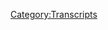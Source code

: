 {{Transcript
    | title         = [[8: January 26-27, 2017]]
    | caption       = [https://knowledgefight.libsyn.com/knowledge-fight-jan-26-27-2017 Listen to this episode on Libsyn]
    | episodeNumber = [[8: January 26-27, 2017|8]]
    | length        = 02:28:37
}}

{{MessageBox
    | header     = Warning: Bot Generated Content
    | text       = This transcript was automatically generated by transcription software and likely contains many mistakes and misattributions. Please check the audio for definitive quotes, attribution, and context.
    | image      = N3yvass4myg91.webp
    | imagewidth = 50px
    | id         = warning
}}

{{TranscriptBlock
    | name      = Alex Jones
    | timestamp = 00:00
    | text      = Andy in Kansas, you're on the air. Thanks for holding. Well, Alex, I'm a first time caller. I'm a huge fan. I love your work.
}}

{{TranscriptBlock
    | name      = Dan
    | timestamp = 00:07
    | text      = Hey everybody. Welcome back to fight. I'm Dan.
}}

{{TranscriptBlock
    | name      = Jordan
    | timestamp = 00:11
    | text      = I'm Jordan. I'm back. I'm back.
}}

{{TranscriptBlock
    | name      = Dan
    | timestamp = 00:14
    | text      = Welcome back to these wonderful, slightly less wonderful than they were before you left America. I
}}

{{TranscriptBlock
    | name      = Jordan
    | timestamp = 00:19
    | text      = actually really missed hearing. I love you. I missed it.
}}

{{TranscriptBlock
    | name      = Dan
    | timestamp = 00:23
    | text      = I missed this. Considerably a big shout out and thank you to Tyler Snodgrass. Absolutely.
}}

{{TranscriptBlock
    | name      = Jordan
    | timestamp = 00:27
    | text      = He did a great job.
}}

{{TranscriptBlock
    | name      = Dan
    | timestamp = 00:29
    | text      = But this this cannot be replicated. Whatever we're doing no, my
}}

{{TranscriptBlock
    | name      = Jordan
    | timestamp = 00:35
    | text      = screech cannot be
}}

{{TranscriptBlock
    | name      = Dan
    | timestamp = 00:38
    | text      = the wonderful surprise in depth analysis of Alex Jones is bullshit.
}}

{{TranscriptBlock
    | name      = Jordan
    | timestamp = 00:44
    | text      = You, it turns out those are the only two things that I've ever had. I have been waiting my whole life to figure out what my true purpose is. And here we are. I'm super
}}

{{TranscriptBlock
    | name      = Dan
    | timestamp = 00:53
    | text      = thrilled to be able to help you discover it. Again. Welcome back. Absolutely. We're drinking a wonderful red wine from Bogle vineyards in honor of our Lord and Savior, Bogle, Jacob, praise me. But today, Jordan, we got so much on our plate, while we analyze the world of Alex Jones and Infowars
}}

{{TranscriptBlock
    | name      = Jordan
    | timestamp = 01:13
    | text      = All right, we can't banter back and forth for the first 20 minutes this time, but we
}}

{{TranscriptBlock
    | name      = Dan
    | timestamp = 01:16
    | text      = can't do that we have to cut through the bullshit. So
}}

{{TranscriptBlock
    | name      = Jordan
    | timestamp = 01:20
    | text      = yes, our great talent will definitely stay on target this time. I'm sure.
}}

{{TranscriptBlock
    | name      = Dan
    | timestamp = 01:26
    | text      = I think honestly, the message or the the mission of the show is 100% Cutting through the bullshit. But we have to cut through our own bullshit here. Yes. So today, we are going to be covering issues that come up on the January 26 and 27th episodes of the Alex Jones Show, right? I wanted to get us fully up to speed right up to present day. Well, today Today's the 31st Today will be the first February 1 When this wanes you are listening to this listeners. Yes. So I want to fill everyone in on Monday and Tuesday's show the 30th and the 31st. All right. One fun thing is that Alex, on both episode says it's the last day of January. These people do he's still drunk him and David Knight both don't know how calendars were David Knight started that Wednesday. So I'm saying it
}}

{{TranscriptBlock
    | name      = Jordan
    | timestamp = 02:17
    | text      = was the globalist added the 28th through the 31st It's true,
}}

{{TranscriptBlock
    | name      = Dan
    | timestamp = 02:21
    | text      = you know, all month should be modeled on February.
}}

{{TranscriptBlock
    | name      = Jordan
    | timestamp = 02:25
    | text      = So he's worried he's probably surprised every day the show every morning. He's shocked that it's not the same day.
}}

{{TranscriptBlock
    | name      = Dan
    | timestamp = 02:32
    | text      = I'm I bet he's shocked by his own reflection every day. Like a goddamn dog. So I don't want to cover everything. And I don't have clips from it because it doesn't really matter. Monday's show was mostly spent making vague death threats. To the people who might try and hurt Trump.
}}

{{TranscriptBlock
    | name      = Jordan
    | timestamp = 02:51
    | text      = I leave this country for one week. And you fuckers institute a Muslim ban. Yeah, I blame all of you for this, not just him. Just you know, you're right. It was my fault. It was my fault. You have the weight of the world on your shoulders like Atlas. Exactly like Alex Jones. Yeah.
}}

{{TranscriptBlock
    | name      = Dan
    | timestamp = 03:08
    | text      = So he wants everyone to know that if something happens to Trump, you're walking on the fight and side of Alex Jones. Okay, keep saying that. Also, he has a guest on to discuss the way
}}

{{TranscriptBlock
    | name      = Jordan
    | timestamp = 03:19
    | text      = is he actually saying that if Trump gets murdered, it is his personal job to find and bring the killer to justice.
}}

{{TranscriptBlock
    | name      = Dan
    | timestamp = 03:27
    | text      = No, he's rallying the troops. Oh, he's saying that if that goes down, it's time to shoot people in the streets. Oh, okay. That's good. He's also saying that all you people out there who were fine with Trump being killed, if it happens, you will find no quarter.
}}

{{TranscriptBlock
    | name      = Jordan
    | timestamp = 03:43
    | text      = Oh, yeah. So so it's a good thing that he's selling guns then right gun Park guns. All the parts you need to make a gun.
}}

{{TranscriptBlock
    | name      = Dan
    | timestamp = 03:52
    | text      = Also, his other big thing that he goes over on Mondays show?
}}

{{TranscriptBlock
    | name      = Jordan
    | timestamp = 03:55
    | text      = That's like selling a banana split, but like in different parts and then being like, I don't know why people would use it to combine the three. I don't know. We have no intention. Yeah, banana split. Look, we sell we sold bananas, ice cream, and then other things that are in banana splits.
}}

{{TranscriptBlock
    | name      = Dan
    | timestamp = 04:12
    | text      = Yeah. So the other big part is he talks about the shooting in Quebec. All right. The mosque that got shot up six dead. 17 wounded, I believe. Yes. And as we know now, from police reports, it was a white dude who was an internet troll and a Trump supporter. And
}}

{{TranscriptBlock
    | name      = Jordan
    | timestamp = 04:30
    | text      = like, literally everybody should have assumed immediately like, it seems like a mosque got shot up. Yeah, we live in a world of white nationalists. Now. It was probably a white nationalist. That's
}}

{{TranscriptBlock
    | name      = Dan
    | timestamp = 04:42
    | text      = the sensible approach. But you were a brainwashed globalist zombie. That is true. So it's true. You wouldn't realize that what actually happened was that it was Muslims shooting up a mosque, because they were the more radical Muslim sect, and they were shooting up a progressive Muslim him. He's just basically saying that like, the biggest victims of Islam are people who are we can't trust any of these people and his guest goes on to, like make the argument that it was a failed false flag. It was already a failed false flag put on by the globalists because they have tons of people who are out at these airports protesting and this false flag happens now they're activated. Now they shut down everything. Chaos Bedlam in the
}}

{{TranscriptBlock
    | name      = Jordan
    | timestamp = 05:27
    | text      = streets. All right. Wait, what?
}}

{{TranscriptBlock
    | name      = Dan
    | timestamp = 05:30
    | text      = You don't do not understand the premise. I don't understand
}}

{{TranscriptBlock
    | name      = Jordan
    | timestamp = 05:33
    | text      = who is shutting things down where there's but okay, so we have the
}}

{{TranscriptBlock
    | name      = Dan
    | timestamp = 05:37
    | text      = protesters that have been mobilized and paid by George Soros gotcha are going to start rioting because of this false flag shooting in a K back mosque. So
}}

{{TranscriptBlock
    | name      = Jordan
    | timestamp = 05:48
    | text      = they saw the globalists hired a white nationalist. Yes. Who has a long history? No, he has a long history of white nationalism, fake
}}

{{TranscriptBlock
    | name      = Dan
    | timestamp = 05:57
    | text      = news.
}}

{{TranscriptBlock
    | name      = Jordan
    | timestamp = 05:58
    | text      = All right. There's no winning. Nope.
}}

{{TranscriptBlock
    | name      = Dan
    | timestamp = 06:03
    | text      = Absolutely not. It's all complete nonsense in the face that had been borne out make that episode incredibly embarrassing. And I don't really want to us to Alex, no, take
}}

{{TranscriptBlock
    | name      = Jordan
    | timestamp = 06:15
    | text      = humanity. Alex. Beyond that. Yeah. Beyond that. He actually still believe that it was he still believes it's a Moroccan key
}}

{{TranscriptBlock
    | name      = Dan
    | timestamp = 06:23
    | text      = did repeat that claim on Tuesday?
}}

{{TranscriptBlock
    | name      = Jordan
    | timestamp = 06:24
    | text      = Of course he did. Of course he did. Just because things are real. Doesn't need to you'd need to tell them of course not like their real Oh,
}}

{{TranscriptBlock
    | name      = Dan
    | timestamp = 06:33
    | text      = no. I don't really want to dissect that too deeply. Because it's a tragedy. It's a tragedy. It's obviously fake. And I don't really feel super great about laughing about a mass murderer.
}}

{{TranscriptBlock
    | name      = Jordan
    | timestamp = 06:47
    | text      = I mean, but that's like, I don't feel super great about waking up every day in America. No, because we got a
}}

{{TranscriptBlock
    | name      = Dan
    | timestamp = 06:53
    | text      = lot of them. But as far as like the the, I mean, I wrestle with this. Like, if Sandy Hook comes back up on his show. How do we cover that?
}}

{{TranscriptBlock
    | name      = Jordan
    | timestamp = 07:03
    | text      = Because he's a denier, right? Yeah. I mean, what do we do?
}}

{{TranscriptBlock
    | name      = Dan
    | timestamp = 07:06
    | text      = I don't, I don't? Well, here's what would happen. I would like to laugh at his craziness. But I don't want to diminish
}}

{{TranscriptBlock
    | name      = Jordan
    | timestamp = 07:13
    | text      = know what it would be is just an hour and 45 minutes of me barking into the microphone, like an angry dog. That's what it would mean, realistically, you're probably it would be 100. A would be so many minutes of that.
}}

{{TranscriptBlock
    | name      = Dan
    | timestamp = 07:29
    | text      = So Also on Tuesday show we get a big piece of news. And that is that Alex Jones is opening up a Washington bureau of Info Wars.
}}

{{TranscriptBlock
    | name      = Jordan
    | timestamp = 07:38
    | text      = Thank you, Jesus. And he has a nice show needed a reason to become relevant. That is all we needed. Yes. Got an editor. We just got radicalized is what just happened. I've been writing. That's true. Yeah. I did insinuate on earlier podcasts that I hope he gets hit by a truck.
}}

{{TranscriptBlock
    | name      = Dan
    | timestamp = 07:56
    | text      = Yeah. So there is that you? You advocated cog? That
}}

{{TranscriptBlock
    | name      = Jordan
    | timestamp = 07:59
    | text      = is true. I did advocate cog. That's true.
}}

{{TranscriptBlock
    | name      = Dan
    | timestamp = 08:02
    | text      = So he has an editor. And this is very exciting piece of news that he has an editor. Well, he has a guy to run the Washington bureau. Okay. Is his guy named Jerome Corsi. I don't know if you've ever heard of this cat sounds fake. He is a 70 year old man who wrote an entire book about Barack Obama having a fake birth certificate.
}}

{{TranscriptBlock
    | name      = Jordan
    | timestamp = 08:27
    | text      = How do you write an entire book about that? Isn't that just a sentence?
}}

{{TranscriptBlock
    | name      = Dan
    | timestamp = 08:31
    | text      = I might actually be overstating that he did write a scathing book about Barack Obama but one of his aving one of his big pieces was that Obama has a fake birth certificate. I mean, total let's say yeah, totally true. As
}}

{{TranscriptBlock
    | name      = Jordan
    | timestamp = 08:44
    | text      = well as we know now since he's been deported by the fucking Muslim ban. Late did that not happen? Strange.
}}

{{TranscriptBlock
    | name      = Dan
    | timestamp = 08:51
    | text      = Hold on. Let me walk back my walking. Oh god. No. Jerome Corsi wrote the book. Where's the birth certificate? A book that questions Obama's American citizenship that are two main 2011 release. The book enjoyed a buzz building teaser article and a heavy heavily trafficked Drudge Report website? Of course, black.
}}

{{TranscriptBlock
    | name      = Jordan
    | timestamp = 09:11
    | text      = Of course. Yeah. So I remember whenever Wendy's used that slogan. where's the where's the birth certificate?
}}

{{TranscriptBlock
    | name      = Dan
    | timestamp = 09:20
    | text      = He also wrote many conspiracy theory articles about how the USA is about to merge with Mexico and Canada.
}}

{{TranscriptBlock
    | name      = Jordan
    | timestamp = 09:29
    | text      = That will be fun.
}}

{{TranscriptBlock
    | name      = Dan
    | timestamp = 09:29
    | text      = So he's a 70 year old who would
}}

{{TranscriptBlock
    | name      = Jordan
    | timestamp = 09:31
    | text      = be fun. Wouldn't that be fun? Sure. If we just if we just had a sort of North American conglomerate?
}}

{{TranscriptBlock
    | name      = Dan
    | timestamp = 09:38
    | text      = I don't know. I don't fucking I don't think
}}

{{TranscriptBlock
    | name      = Jordan
    | timestamp = 09:41
    | text      = it would be great. I think you'd have a lot of people just moving freely amongst the countries and
}}

{{TranscriptBlock
    | name      = Dan
    | timestamp = 09:46
    | text      = enjoying nature. Yeah. So that's, that's basically the big things from Monday and Tuesday's show, but now, it's important that we get back to the 26th of January, this would be Thursday. Well,
}}

{{TranscriptBlock
    | name      = Jordan
    | timestamp = 10:02
    | text      = that's right. Because we're Yeah, no, I'm not. Yeah. Now I'm now I remember what day we're on.
}}

{{TranscriptBlock
    | name      = Dan
    | timestamp = 10:06
    | text      = We have to jump back to the past because a
}}

{{TranscriptBlock
    | name      = Jordan
    | timestamp = 10:07
    | text      = lot was about to say, Isn't that the last day of January? Yeah,
}}

{{TranscriptBlock
    | name      = Dan
    | timestamp = 10:11
    | text      = it is. A lot more juicy stuff happened on the 26th and 27th. All right, and we're gonna have to wrestle with a bunch of it. All right. So do this. What would you rather deal with?
}}

{{TranscriptBlock
    | name      = Jordan
    | timestamp = 10:23
    | text      = Scott? Why is it a choice?
}}

{{TranscriptBlock
    | name      = Dan
    | timestamp = 10:25
    | text      = You get an A or a B? Would you like to deal with matters of the East tool? Or matters? What the south
}}

{{TranscriptBlock
    | name      = Jordan
    | timestamp = 10:31
    | text      = now? God, I assume it's going to be way more racist when we go to the east. So let's do it.
}}

{{TranscriptBlock
    | name      = Dan
    | timestamp = 10:38
    | text      = All right. This is some issues of boy. I don't know how to use my own email guys. Oh, no big shout out to Gmail B and she had a Okay, so one of Alex's massive narratives on the 26th show is about China. And, you know, some of the more important points about Communist China Communist China. I mean, it's China. Let it rip, Alex.
}}

{{TranscriptBlock
    | name      = Alex Jones
    | timestamp = 11:02
    | text      = Let's get a few of these stories. Chinese propaganda. This is up on drudge report.com on the right hand side, New Hollywood movie depicts Trump like President killing the US. It's an info war story by Jamie White. White. Oh god, no.
}}

{{TranscriptBlock
    | name      = Jordan
    | timestamp = 11:21
    | text      = Wait, did you pause that? Or did you just know when the pause was? No, it's just a law that was just a long as possible. Okay. All right.
}}

{{TranscriptBlock
    | name      = Alex Jones
    | timestamp = 11:29
    | text      = Movies I gotta see have prob Communist Chinese propaganda enum, it's getting more and more obvious. Anti Trump Chai comps, buying up Hollywood.
}}

{{TranscriptBlock
    | name      = Dan
    | timestamp = 11:39
    | text      = So we have to take a little bit of a step back here and unpack this. Let's check on Chinese companies. Maybe I don't know.
}}

{{TranscriptBlock
    | name      = Jordan
    | timestamp = 11:48
    | text      = Is it did he just rearranged Chinese communist and then he might
}}

{{TranscriptBlock
    | name      = Dan
    | timestamp = 11:53
    | text      = be Yeah. Okay. He uses DICOM is like a dirty word. Like you might say rooskies or something like that, you know? Okay. So he has this big fear of not saying
}}

{{TranscriptBlock
    | name      = Jordan
    | timestamp = 12:01
    | text      = jab. I mean, that's fine, I guess. I mean, I assume that if he didn't know where somebody came from, he would probably use that for
}}

{{TranscriptBlock
    | name      = Dan
    | timestamp = 12:11
    | text      = all dirty Cooley's little eggs. Yeah. So he has this thing that he doesn't understand. That is China is a massive emerging market, especially for entertainment. Yeah, so a lot of movies aren't going to be harshly critical of China in the way he might want. Clear, because question, what, which movies? Well, he was really mad at Michael Bay. So he takes a team like Michael
}}

{{TranscriptBlock
    | name      = Jordan
    | timestamp = 12:36
    | text      = Bay, but he's the most jingoistic filmmaker there's ever been. We'll get to why he's mad at Michael Bay in a minute he made Pearl Harbor did which is a jerk off America fest it is. Except for Ben Affleck, isn't
}}

{{TranscriptBlock
    | name      = Dan
    | timestamp = 12:48
    | text      = it? But he apparently put some positive messages about the Chinese and like, Revenge of the Fallen the Transformers movie. Well,
}}

{{TranscriptBlock
    | name      = Jordan
    | timestamp = 12:56
    | text      = I mean, yeah, they're the only people who watch them. So he
}}

{{TranscriptBlock
    | name      = Dan
    | timestamp = 12:59
    | text      = flashes up all these movies that are apparently full of Chinese propaganda, and one of them is furious seven. I'm like, I don't know about that. That is not possible. I love that movie.
}}

{{TranscriptBlock
    | name      = Jordan
    | timestamp = 13:08
    | text      = Ed fuckery seven is family propaganda for unconventional family unit. Yeah.
}}

{{TranscriptBlock
    | name      = Dan
    | timestamp = 13:14
    | text      = Mild crime. A crime involved family. Well, yeah, so he also has this thing that rock is in the FBI. Right? Damnit. He's so good. He's so good. The movie is the best. I can't wait for eight. Let's
}}

{{TranscriptBlock
    | name      = Jordan
    | timestamp = 13:25
    | text      = change this podcast to just being a furious seven.
}}

{{TranscriptBlock
    | name      = Dan
    | timestamp = 13:30
    | text      = Next episode just clips from
}}

{{TranscriptBlock
    | name      = Jordan
    | timestamp = 13:33
    | text      = every episode, you should slip one in there.
}}

{{TranscriptBlock
    | name      = Dan
    | timestamp = 13:36
    | text      = There's more truth in furious FM in any episode of the Alex Jones Show. So speaking of truths, he says at the end there that the Chinese are buying up Hollywood, and in order, which he
}}

{{TranscriptBlock
    | name      = Jordan
    | timestamp = 13:47
    | text      = has already talked about because one guy wrote shares in one little thing,
}}

{{TranscriptBlock
    | name      = Dan
    | timestamp = 13:51
    | text      = and now it's time to fully put that bullshit Tibet. Okay, so he cites an article on infowars.com
}}

{{TranscriptBlock
    | name      = Jordan
    | timestamp = 13:59
    | text      = which my favorite thing is he cites the articles that he's citing. Yeah, that is something.
}}

{{TranscriptBlock
    | name      = Dan
    | timestamp = 14:06
    | text      = Yeah. So it gives it credibility because there's a link to it on drudge Of course, and now it's on infowars.com. So I went and I checked out that article and the only link as a source that they have is a hotlinked piece of text. That is like the Chinese are buying up Hollywood Studios. I clicked on that it goes to another Infowars page. That is just a video clip of Alex saying that. So
}}

{{TranscriptBlock
    | name      = Jordan
    | timestamp = 14:34
    | text      = so we've got we've got an oral Boris of lie, it gets worse. Oh, how could it not?
}}

{{TranscriptBlock
    | name      = Dan
    | timestamp = 14:41
    | text      = So in the video, if you watch it, Alex flashes up an article from The Hollywood Reporter that is about this guy. Who is this Chinese billionaire right? And I have pulled out some very relevant pieces of information from that article that Alex willfully ignores in order to make his bullshit propaganda point. If
}}

{{TranscriptBlock
    | name      = Jordan
    | timestamp = 15:00
    | text      = you have been saving up this anger, if you've been saving, I can tell you're bringing a lot more rage than usual.
}}

{{TranscriptBlock
    | name      = Dan
    | timestamp = 15:07
    | text      = So this is a quote from the guy Wanda, or I believe Wanda is the name of the company that he owns. He's a super billionaire. He is super make crazy rich. Okay, I wanted to acquire one of the big six. But whether we can is a different story, it's uncertain. I might as well start from wherever I can, such as through investment with all six, he says bluntly, outlining his strategy, we will continue to work on a potential acquisition, but it won't hurt to start by doing what we can participating via an investment seems like a wise choice for the time being.
}}

{{TranscriptBlock
    | name      = Jordan
    | timestamp = 15:38
    | text      = Okay, so his plan actually is to buy one of the studios. Yeah, absolutely. And what he's doing to get his foot in the door is investing in all of them, hoping that sooner or later, one of them will like,
}}

{{TranscriptBlock
    | name      = Dan
    | timestamp = 15:50
    | text      = because even if you're a billionaire, you can't just buy a Hollywood studio.
}}

{{TranscriptBlock
    | name      = Jordan
    | timestamp = 15:53
    | text      = That's not how being a billionaire works. So there's no how those they have those Time Warner, AOL mergers, you know, it doesn't happen because one guy is like, okay, AOL is mine now.
}}

{{TranscriptBlock
    | name      = Dan
    | timestamp = 16:03
    | text      = Yeah. So this article also has some interviews with people who know him and know the movie business, one of them but those closer to the industry are skeptical of the notion that Wanda is motivated or would ever be foolish enough to try and force anything resembling Chinese propaganda upon the US audience, quote, since Hollywood is already altering their films to make them China friendly, or at least China neutral to gain market access there. I don't think you need Wanda to buy in to really change things. So Stanley Rosen, a professor of political science at USC, saw someone at Sony start sending emails saying we're under tremendous pressure from Wanda to make pro China films that would be devastating to their business all over the world. Thomas told founder and CEO of legendary, says Wang has left tols management team in place and has given no indication of wanting to say in the studio's content. He is an unabashed businessman says tall. And that's what he talks about constantly. What is the bottom line?
}}

{{TranscriptBlock
    | name      = Jordan
    | timestamp = 17:01
    | text      = Okay, now hold. So if what he said made sense, we wouldn't live in the world we live in. What do you mean? I mean, just because he wouldn't put pressure on people to put a probe on. It's like, it's like how you see NBC whenever they cover stuff. They don't purposefully cover certain things in order to present a certain narrative, because the owner said they had to, but just by the virtue of them being working for this guy, they feel an implicit pressure to avoid pissing him off, like the fucking apprentice, but he has liked their job. He wants any of that shit. Yeah, but billionaires want billionaire shit. Who knows what they really
}}

{{TranscriptBlock
    | name      = Dan
    | timestamp = 17:47
    | text      = seems like he wants money.
}}

{{TranscriptBlock
    | name      = Jordan
    | timestamp = 17:48
    | text      = Well, yeah, that's fine. If you're putting pro China propaganda into something that wouldn't be as damaging as people would say.
}}

{{TranscriptBlock
    | name      = Dan
    | timestamp = 17:58
    | text      = Maybe I also think I found the quote from this article. That really is what this is all about. Okay, this is a quote from Wanda himself. Bitches and make money. This is about Trump. Oh boy. As a businessman, I believe he's somewhat successful, but not extremely successful. He knows what the sense of amusement He grants. The way drink, makes money from his name seems quite smart. But I do consider him to have achieved real success. He doesn't compare to America's real mega rich Bill Gates, for example, or other great entrepreneurs. Maybe that's what this is about.
}}

{{TranscriptBlock
    | name      = Jordan
    | timestamp = 18:32
    | text      = Just this guy is saying all about Trump. No, this
}}

{{TranscriptBlock
    | name      = Dan
    | timestamp = 18:35
    | text      = guy is talking a little bit of shit. And Alex has got to make him the figurehead. Oh, propaganda campaign against China lying Okay, saying he's trying to buy all six studios. All right. Now, if you want to hear something else that makes this guy this Wang gentleman sound pretty fucking cool. Listen to this. When I ask Wang near the end of our time together, what sorts of thoughts he has when he contemplates the improbable arc of his life. He says he mostly feels lucky. Lucky to have come of age when China was undergoing its reform. Quote, 30 years ago, people in China all had the same life. We were given rations of food. He says the reform gave us the right to choose. And the freedom of choice allowed people with a will and an ambition to achieve in the past. Only the emperor could drink this tea. Why? Says Wang before we part with one of his biggest grins of the morning? Today? Anyone with enough money can buy it? That seems like it's right in the vein of fucking capitalism that Alex Jones should really support?
}}

{{TranscriptBlock
    | name      = Jordan
    | timestamp = 19:36
    | text      = Well, yeah, that's what happened to China after Yeah, in the 80s. They did switch over to a so that's one of the big things. Russia is not a communist society. China is not a communist society. Now what they're using communist is shorthand for isn't a oligarchical society, because communism, yet again is not a system of govern. No, no, no, no, it's an economical system. We switched over to a capitalist system.
}}

{{TranscriptBlock
    | name      = Dan
    | timestamp = 20:04
    | text      = We talked about this on the first episode. This is part of Alex Jones, his worldview, right? That is socialism leads to communism, which isn't communism, It's utter authoritarian rule of the state, right? Like what we have now in the United States. And that's what the globalist want to create for everyone.
}}

{{TranscriptBlock
    | name      = Jordan
    | timestamp = 20:20
    | text      = But isn't that what he wants? It looks that way. It seems like he wants that. Right. His actions seemed like he's basically said he wants Trump to be a king more or less. So that's what he's talking about. Either way, we
}}

{{TranscriptBlock
    | name      = Dan
    | timestamp = 20:33
    | text      = have a couple of differences in opinion on this guy, this Chinese guy, but what we can take away from that all millionaires. Oh, me too. Yeah. Okay. But as long as we start as far as billionaires go, he seems like he's in the top bit. But like, he's the most billionaire. No, no, he seems like he has a decent head on his she's one of the cooler billionaires. Yeah. Okay. But anyway, taking all that aside, right. The article in no way indicates that he wants to buy all six studios. Now, it has nothing to do with that. Absolutely not. And I even left out all the human interest parts about him going to movies with his mom, and thinking that Chinese and Asian stories are underrepresented in the media and stuff like
}}

{{TranscriptBlock
    | name      = Jordan
    | timestamp = 21:11
    | text      = that. That's probably true, but they're super valid and not probably true. That is true. I agree with
}}

{{TranscriptBlock
    | name      = Dan
    | timestamp = 21:15
    | text      = and if you have a market share that's growing and to the point where movies bomb here gets saved by overseas markets. Yeah. Isn't
}}

{{TranscriptBlock
    | name      = Jordan
    | timestamp = 21:23
    | text      = that what happened with the underworld movies or Wrestlemania? Yeah,
}}

{{TranscriptBlock
    | name      = Dan
    | timestamp = 21:27
    | text      = Warcraft Warcraft. That's right. The one that was based on that ship board game battleship
}}

{{TranscriptBlock
    | name      = Jordan
    | timestamp = 21:33
    | text      = that that did well in China. Yeah.
}}

{{TranscriptBlock
    | name      = Dan
    | timestamp = 21:36
    | text      = All these big blockbusters end up doing well over there. Because they don't. They aren't great movies, but they're exciting.
}}

{{TranscriptBlock
    | name      = Jordan
    | timestamp = 21:42
    | text      = They are exciting.
}}

{{TranscriptBlock
    | name      = Dan
    | timestamp = 21:43
    | text      = They they cross cultures, because they're exciting anyway. Yeah. Alex is pissed about some stuff about the drug. But the chai comes and they're making a movie and it's insulting to America, of course, and we're going to explore this and find just how little he has in the tank. Oh, boy. He's got nothing.
}}

{{TranscriptBlock
    | name      = Alex Jones
    | timestamp = 22:03
    | text      = Now listen to this with a straight face. Hollywood is set to begin work on Little America. How about they put out a movie like Americans have small penises? That'd be even better. Or Americans are all stupid. I mean, this is just to demoralize us. Hollywood is a complete sworn enemy of this country.
}}

{{TranscriptBlock
    | name      = Dan
    | timestamp = 22:23
    | text      = What's up?
}}

{{TranscriptBlock
    | name      = Jordan
    | timestamp = 22:24
    | text      = What does he what's Little America about?
}}

{{TranscriptBlock
    | name      = Dan
    | timestamp = 22:26
    | text      = We're gonna get to that Okay, cool your jets I'm sorry.
}}

{{TranscriptBlock
    | name      = Alex Jones
    | timestamp = 22:29
    | text      = In their own crazy bubbles show desperate to destroy us. That they have now gone even more over the top I thought they could What a joke show worthless show bankrupt show over show despised show bypassed that they're in a love fest with a collapsing communist dictatorship that has a fake stock market and is already collapsing. He just described Russia shifting into hell. Let me continue. Hollywood, I guess Chai calm would or wood is set to begin work on Little America. Talking about the rise in propaganda, I'm sorry. reasonably straight facts. Hollywood is set to begin work on little peepee I'm sorry. Hollywood is set to begin work on little dingdong. I'm pologize folks, Hollywood is solely in America.
}}

{{TranscriptBlock
    | name      = Dan
    | timestamp = 23:24
    | text      = But do you realize what was going on? We're gonna get to that in the next clip. It's it's so important to illustrate when he has something that he's going on. He has nothing. All he has there is that terrible dick joke? Yeah, and that's bad. Yeah, it's like,
}}

{{TranscriptBlock
    | name      = Jordan
    | timestamp = 23:41
    | text      = also he didn't even complete the rule of threes. He went little peepee little ding ding and then just back to Little America. I'm
}}

{{TranscriptBlock
    | name      = Alex Jones
    | timestamp = 23:47
    | text      = sorry. Yeah,
}}

{{TranscriptBlock
    | name      = Jordan
    | timestamp = 23:48
    | text      = that's fuck you Alex Jones. Don't apologize to me. So in this clip, I only want sincere apologies which we have not yet heard. Not a one not one sincere apology. So
}}

{{TranscriptBlock
    | name      = Alex Jones
    | timestamp = 23:58
    | text      = in this clip, we'll get to the plot. And they're openly buying up Hollywood. And they're openly going to put out anti American films in America. In America?
}}

{{TranscriptBlock
    | name      = Dan
    | timestamp = 24:11
    | text      = I think I actually know here's the plot. We gotta get to it. All right.
}}

{{TranscriptBlock
    | name      = Alex Jones
    | timestamp = 24:16
    | text      = The plot of the movie follows a recon member whose whole see our Special Forces joined with the Chinese. Oh, you can't make this up. The plot of the movie The plot that kept the break after this finale get serious right now they're gonna call I'm gonna do I'm actually gonna read this in the voice of Optimus Prime. Oh, no other movie follows a former American force recon Marine, who was hired by the Chinese billionaire to infiltrate an American ghetto and rescue his daughter. See, it's okay that he works with the Chinese because he's rescuing his daughter see him creating a race war. I kilos is even allowed to go on.
}}

{{TranscriptBlock
    | name      = Jordan
    | timestamp = 24:57
    | text      = What's first off That isn't a bad Optimus Prime impression. It's
}}

{{TranscriptBlock
    | name      = Dan
    | timestamp = 25:01
    | text      = not terrible. He
}}

{{TranscriptBlock
    | name      = Jordan
    | timestamp = 25:02
    | text      = clearly thought that was his only good impression. Well, this isn't that's what he started doing.
}}

{{TranscriptBlock
    | name      = Dan
    | timestamp = 25:07
    | text      = This is a more full part of our exploration of whether or not Alex can do voices.
}}

{{TranscriptBlock
    | name      = Jordan
    | timestamp = 25:10
    | text      = Yeah, we've got it. We're on several parts so far.
}}

{{TranscriptBlock
    | name      = Dan
    | timestamp = 25:13
    | text      = Cookie Monster. Okay. Black people. Not good. No,
}}

{{TranscriptBlock
    | name      = Jordan
    | timestamp = 25:16
    | text      = I'm really bad. Okay, Optimus Prime is a bed.
}}

{{TranscriptBlock
    | name      = Dan
    | timestamp = 25:20
    | text      = So the plot of the movie is the Special Forces guy gets contracted by a Chinese billionaire. Mrs. After a president has bankrupted the United States and China is taken over as a world power. Right? So America is kind of ghettoized, right many ways, like in movies, and a lot of movies and a lot of movies that date back.
}}

{{TranscriptBlock
    | name      = Jordan
    | timestamp = 25:41
    | text      = Like, Blade Runner. Yeah,
}}

{{TranscriptBlock
    | name      = Dan
    | timestamp = 25:43
    | text      = so dystopian movies,
}}

{{TranscriptBlock
    | name      = Jordan
    | timestamp = 25:45
    | text      = a lot of escape from LA. It's crazy. So because it turns out it was actually a documentary. Escape from LA is exactly the plot of the movie we're living in right now.
}}

{{TranscriptBlock
    | name      = Dan
    | timestamp = 25:56
    | text      = So also important is that Alex completely misunderstands what he's reading. In real time. He thinks that the guy the special race for that part is not anywhere and no, that's clearly there. But Alex also thinks that the Special Forces guy is going in to save his own daughter when he saving the Chinese billionaires don't Yeah. So it's funny. He
}}

{{TranscriptBlock
    | name      = Jordan
    | timestamp = 26:17
    | text      = was hired, he was hired by an outside contractor to fulfill a job, as opposed to instead of it being the plot to take in. It's once removed the plot to take it.
}}

{{TranscriptBlock
    | name      = Dan
    | timestamp = 26:27
    | text      = Yeah. Okay, so Alex tries to riff on this some more. And, I mean, this is just indicative of his fucking rusty chops.
}}

{{TranscriptBlock
    | name      = Alex Jones
    | timestamp = 26:38
    | text      = Oh, no, now they're set to just take it over. I mean, the worst the movie is or just unwatchable, but it's all red flags. And the Chinese president saving everyone who could make up the trashiness of Hollywood, so many people in Hollywood Transformers The Age of Extinction. Pro China propaganda. Yeah, even mainstream media just admits this, but they hide it in plain view. Okay. China's taking over everything. Okay. The Chinese president. They're in. They're in Switzerland, the day boss meetings. Don't worry.
}}

{{TranscriptBlock
    | name      = Jordan
    | timestamp = 27:09
    | text      = What's up? I thought he meant that the Chinese president lives in Switzerland. Oh, no. He was at the Davos meeting. Okay. This is another thing, which is the one about de vos. That's the one about climate change. No, that's
}}

{{TranscriptBlock
    | name      = Dan
    | timestamp = 27:20
    | text      = the education secretary. DeVos All right. Sorry.
}}

{{TranscriptBlock
    | name      = Jordan
    | timestamp = 27:25
    | text      = No, I know. I just don't want to think of her name or the fact that she's allowed to continue existing.
}}

{{TranscriptBlock
    | name      = Dan
    | timestamp = 27:31
    | text      = Yeah. DeVos is like a, you know, a gathering of world powers and some celebrities and stuff like that. Okay, cool. It's basically like everyone is not spooked out by Bilderberg anymore. Rapper he brings it up so he has to come up with a new one.
}}

{{TranscriptBlock
    | name      = Jordan
    | timestamp = 27:46
    | text      = We've got a new boogie man Yeah, we
}}

{{TranscriptBlock
    | name      = Dan
    | timestamp = 27:47
    | text      = have like Bohemian Grove doesn't give me give me a boner anymore right right Bilderberg isn't exciting. You can't just say Trilateral Commission and we all pice our pants now right Davao
}}

{{TranscriptBlock
    | name      = Jordan
    | timestamp = 27:57
    | text      = and we all kind of think the UN's okay now. Yeah. Oh, except our President. Well, I mean, so just about everything he doesn't think is okay. Oh,
}}

{{TranscriptBlock
    | name      = Dan
    | timestamp = 28:07
    | text      = Everything's bad. Everything's bad
}}

{{TranscriptBlock
    | name      = Alex Jones
    | timestamp = 28:09
    | text      = Trump. You got like hands on his hips like what have I caught you doing in the cookie jar? How dare you not let us have one sided deals. Chinese bread and have them with a Chinese dictator is actually like Optimus Prime and then proud is on Megatron. This is off the rails compared to die Megatron and it's it's the Chinese president. And then Trump's like no you will never defeat me had on on on Megatron pending the propaganda is so unwatchable, but you go in then full grown American men sit there go get him yeah, get him. Oh, yeah, kill him. Now the NFL coming out against the Second Amendment now. I lock the NFL turn guns in, I believe in Obama now. John Wayne, that's it. The Chinese Presidents head can be on Optimus Prime and they can resurrect John Wayne and put his head on Megatron and have and have the Chinese president cut the head off John Wayne. I'm John Wayne. And he comes back No,
}}

{{TranscriptBlock
    | name      = Jordan
    | timestamp = 29:31
    | text      = not a good one.
}}

{{TranscriptBlock
    | name      = Alex Jones
    | timestamp = 29:32
    | text      = No, no. Yeah, he
}}

{{TranscriptBlock
    | name      = Jordan
    | timestamp = 29:33
    | text      = failed on that real fast.
}}

{{TranscriptBlock
    | name      = Alex Jones
    | timestamp = 29:35
    | text      = You believe this anymore. But this is how dumbed down their constituents are. Let me let me stop right there.
}}

{{TranscriptBlock
    | name      = Dan
    | timestamp = 29:43
    | text      = So I mean, we get it now that he's got that was a homeless man's rambling and keep in mind, that was crazy. We're living in one of the most dangerous times ever our country is falling apart. That was
}}

{{TranscriptBlock
    | name      = Jordan
    | timestamp = 29:56
    | text      = this 14 year old sketchbook during American history. Last leg that is all he knows about American history with
}}

{{TranscriptBlock
    | name      = Dan
    | timestamp = 30:03
    | text      = the Chinese president is gonna be Optimus Prime
}}

{{TranscriptBlock
    | name      = Jordan
    | timestamp = 30:06
    | text      = head on Optimus Prime and then Trump has had on Megatron Yep. Which is a great fucking album cover. And so then the Chinese president is also going to resurrect John Wait, who is now evil? Who is no, no, no, he's still good. Well, no, President no no evil. I'm gonna cut off John.
}}

{{TranscriptBlock
    | name      = Dan
    | timestamp = 30:26
    | text      = I am evil.
}}

{{TranscriptBlock
    | name      = Jordan
    | timestamp = 30:27
    | text      = He bailed on that so fast. He did bailed on John Wayne so fast, but
}}

{{TranscriptBlock
    | name      = Dan
    | timestamp = 30:31
    | text      = like, I think, I mean, I love this because it's kind of a guy trying to have fun. You know, like, he's trying
}}

{{TranscriptBlock
    | name      = Jordan
    | timestamp = 30:39
    | text      = he was God.
}}

{{TranscriptBlock
    | name      = Dan
    | timestamp = 30:41
    | text      = It's so bad was such rambling
}}

{{TranscriptBlock
    | name      = Jordan
    | timestamp = 30:42
    | text      = nonsense. It really is. His laugh was even better though. I was such a big fan of his crazy insane person laugh is fake.
}}

{{TranscriptBlock
    | name      = Dan
    | timestamp = 30:50
    | text      = Ah, yeah, that's like that's worse than Dr. Robotnik laughing and like Sonic games. It's so fucking fake.
}}

{{TranscriptBlock
    | name      = Jordan
    | timestamp = 30:58
    | text      = It is the Final Fantasy 10 Titus of laughs
}}

{{TranscriptBlock
    | name      = Dan
    | timestamp = 31:01
    | text      = So Alex wants to wrap up with become the chai calms taking over Hollywood storyline, with this little gem.
}}

{{TranscriptBlock
    | name      = Alex Jones
    | timestamp = 31:10
    | text      = And they're openly buying up Hollywood. And they're openly going to put out anti American films. In America, I guess. I almost just want to say to all the evil people that want to serve this go ahead and destroy everything then. But you know what, there are a lot of good people in this country. A lot of children that don't deserve this. But man crazy people screaming killed Trump and father Students, please hear the students freaking out in the background.
}}

{{TranscriptBlock
    | name      = Dan
    | timestamp = 31:36
    | text      = So he's talking about a clip he played earlier of teacher had like a projector screen in her classroom, okay, of the Trump inauguration. She's got a water gun, and she's shooting it and saying die. But also,
}}

{{TranscriptBlock
    | name      = Jordan
    | timestamp = 31:49
    | text      = that's actually I don't know if that's good. It's not great. But I don't think that I do not think that's great.
}}

{{TranscriptBlock
    | name      = Dan
    | timestamp = 31:54
    | text      = I don't think it's great. But from the clip, you really, it there's no indication there's anyone else in the room like,
}}

{{TranscriptBlock
    | name      = Jordan
    | timestamp = 32:00
    | text      = oh, okay, he's saying in class,
}}

{{TranscriptBlock
    | name      = Dan
    | timestamp = 32:03
    | text      = it doesn't it's she might have been, I don't know that to be true. I have no idea. Okay, from the source given. It could just be I mean,
}}

{{TranscriptBlock
    | name      = Jordan
    | timestamp = 32:13
    | text      = it's was it a false flag operation? It might have been, it seems like it'd be a false flag.
}}

{{TranscriptBlock
    | name      = Dan
    | timestamp = 32:17
    | text      = It's at least a dirty dossier. At least, but this this clip isn't done.
}}

{{TranscriptBlock
    | name      = Alex Jones
    | timestamp = 32:24
    | text      = And Madonna and everybody in all these major newspapers saying somebody needs to kill Trump. I'm here to tell you people something. You're running your mouth and you're gonna get hurt. You understand? Talk ship get hit. And you know what? I'm not running my mouth. Okay. Look what we've done in 21 years to you in the in the information war. But I gotta tell you, everybody has really gotten a normalcy bias, a learned helplessness, where we just except being crapped all over. And I'm sorry. Trump's great, He's strong. He's bringing back optimism. The approval rating is surging. It's wonderful.
}}

{{TranscriptBlock
    | name      = Jordan
    | timestamp = 33:07
    | text      = Not it's going down so fast,
}}

{{TranscriptBlock
    | name      = Alex Jones
    | timestamp = 33:11
    | text      = but he needs to come out against Communist China now has any and I'm directing the crew, I rarely direct them. I bet you I'm directing the crew to focus on this robbed in to take the lead, Lian Maga do what this writer has done. And I'm gonna ask Watson and his brother and all the rest of our crews on Communist China because it really hit me today. This is an electronic cultural Red Dawn by the Communist Chinese, who are at de vos admitting they're gonna keep us in line. No, you're not. But you are outrageous.
}}

{{TranscriptBlock
    | name      = Dan
    | timestamp = 33:44
    | text      = Now, I need to ask you, okay, the mics gone down, I might go down enjoy a sip of wine. Because what's about to happen is a string of crazy threats that are that are so great. I will be taking notes.
}}

{{TranscriptBlock
    | name      = Alex Jones
    | timestamp = 33:58
    | text      = Trump is absolutely right to be sending aircraft carriers. We need weapon systems on them and we need to kick them out of here. And no more Chinese anchor babies. I'm sick of it. I can't go to China and have a baby for free. If I practiced yoga and apart they kill me No, that's it. Oh, smash this microphone is to make my point. It's not normal that just Christ went in with the money changers and overturned the tables. Are they gonna buy like some brand new super awesome car and take a ticket? Take a sledgehammer to it to sacrifice like $100,000 in front everybody because all these people hear about money.
}}

{{TranscriptBlock
    | name      = Jordan
    | timestamp = 34:35
    | text      = First of all, there's no way he could afford to do does not understand that at all, no, you know, he he could. But but but that was the go that Jesus went into the money changers because they were screwing up the tempo. They were in the sacred place. By his own admission he would just be throw God
}}

{{TranscriptBlock
    | name      = Dan
    | timestamp = 34:56
    | text      = but here's where he Okay, here's here's where he shows his cards.
}}

{{TranscriptBlock
    | name      = Jordan
    | timestamp = 35:00
    | text      = Arias question? Yeah. Has he ever read the Bible?
}}

{{TranscriptBlock
    | name      = Dan
    | timestamp = 35:03
    | text      = Probably in verse form, like maybe a verse a day calendar or something like that. All right,
}}

{{TranscriptBlock
    | name      = Jordan
    | timestamp = 35:07
    | text      = is he just looking at like some like those those work memes at a at an office, which is like Blink. Keep your chin up, slugger.
}}

{{TranscriptBlock
    | name      = Dan
    | timestamp = 35:18
    | text      = I think we got a verse right here. All right, Second Thessalonians three words on his calendar ladies and pray for us that the word of the Lord may have free course and be glorified even as it is with you. Oh, well then yeah, I believe Trump. Sure. Yeah. But that's all debt. So he's gonna, he's gonna smash up this car. And it sounds like this thing where he's gonna be like, showing everyone's decadence and showing everyone's love of money.
}}

{{TranscriptBlock
    | name      = Jordan
    | timestamp = 35:43
    | text      = But here's where he just kind of bragging about his money.
}}

{{TranscriptBlock
    | name      = Dan
    | timestamp = 35:46
    | text      = Here's where he shows that he's a weasel. All right.
}}

{{TranscriptBlock
    | name      = Alex Jones
    | timestamp = 35:49
    | text      = Don't do it. On a clock winding down to the death of the car. As your freedom dies, everything else dies. People only care about some stupid car. But of course for $100,000 I'll get $10 million in publicity and actually warn people and say
}}

{{TranscriptBlock
    | name      = Jordan
    | timestamp = 36:09
    | text      = no, no, you can't do that. No, it's
}}

{{TranscriptBlock
    | name      = Dan
    | timestamp = 36:12
    | text      = just a form of advertising. No, you can't what Leesy fuck why was no yeah, he just invalidates his whole idea of metaphorical idea
}}

{{TranscriptBlock
    | name      = Jordan
    | timestamp = 36:19
    | text      = was then just turned into like no
}}

{{TranscriptBlock
    | name      = Dan
    | timestamp = 36:23
    | text      = the only reason that that gesture would have any power is the second
}}

{{TranscriptBlock
    | name      = Jordan
    | timestamp = 36:27
    | text      = actually threw it away instead of made a shit ton of money off of it yeah, these manipulatives I don't think he understands most of what anything is
}}

{{TranscriptBlock
    | name      = Dan
    | timestamp = 36:35
    | text      = look at me look the way my hands Okay, get your hands here is where the threats start. Okay, it's so fucking awesome. All right, all right.
}}

{{TranscriptBlock
    | name      = Alex Jones
    | timestamp = 36:46
    | text      = Taking a wrecking ball to this country and I've been doing it and to you you should take it personal. Everyone's been trained to be so self centered and I'm going to Zacks call they say again, I don't care if they shut down coal power plants. I don't have any coal stock. That's the whole price of energy going up moron or I don't care if the stock market goes down and I'm on the stock market almost every company that you depend on or your business works with is so if it goes down we're going to be in a frickin depression with half the public not working and brainwash everything's gonna burn down. Why does that sound to you? It's ridiculous. I'm ready to go to war with whoever wants to go to war right now the Islamist says the chai comes I pray to God you be brought low I beg Christ and the Father that you murdering scum being destroyed only right back the phone calls you will get you no matter what. You murder. You scumbag vampires
}}

{{TranscriptBlock
    | name      = Jordan
    | timestamp = 37:54
    | text      = that was fucking Oh, that was that's crazy. That was that was from Troy write that Homer wrote that speech. Homer wrote that speech who sat was Achilles rage filled Achilles. We will destroy
}}

{{TranscriptBlock
    | name      = Dan
    | timestamp = 38:08
    | text      = you, Hector.
}}

{{TranscriptBlock
    | name      = Jordan
    | timestamp = 38:11
    | text      = Jesus that I only got if he had done his Optimus Prime voice.
}}

{{TranscriptBlock
    | name      = Dan
    | timestamp = 38:16
    | text      = No. But how fucking fake? Is that anger?
}}

{{TranscriptBlock
    | name      = Jordan
    | timestamp = 38:18
    | text      = That was he slammed his hand on the table right?
}}

{{TranscriptBlock
    | name      = Dan
    | timestamp = 38:22
    | text      = Multiple times. Yeah. And how fucking fake is that religious fervor to that like, in the middle of his fake anger. He's screaming I pray to God like I can't even do his voice when like in yeah that angry it's so
}}

{{TranscriptBlock
    | name      = Alex Jones
    | timestamp = 38:35
    | text      = pray to God that you will be brought know
}}

{{TranscriptBlock
    | name      = Jordan
    | timestamp = 38:38
    | text      = that you've been brought. Lord, bring them low.
}}

{{TranscriptBlock
    | name      = Dan
    | timestamp = 38:42
    | text      = Bring them low, swing low sweet Jesus
}}

{{TranscriptBlock
    | name      = Jordan
    | timestamp = 38:48
    | text      = shakaama is gonna tear you down.
}}

{{TranscriptBlock
    | name      = Dan
    | timestamp = 38:52
    | text      = So this next clip, I don't really No, I don't remember what it is. But the label of it, the title of it is jerk off fantasy about scum. So that's probably pretty.
}}

{{TranscriptBlock
    | name      = Jordan
    | timestamp = 39:03
    | text      = I'm in I'm in. What blows
}}

{{TranscriptBlock
    | name      = Alex Jones
    | timestamp = 39:05
    | text      = me away is just how many collaborators there are that the entire MSM pretty much the whole complex is literally anti America and has a vicious hatred of this country, even though they live here and their whole future is based on how well we do. They're delusional because they imagine they're with the power structure. And they believe because they're in these little hives of traders that they're invincible. It's like a bunch of criminals getting together and convinced themselves they can rob Fort Knox you're not gonna get away with it. We watched you building this thing we just given you a rope given your rope warn everybody get ready. Now White when they start coming the public that hadn't been lessons gonna listen, watch this 60 activation. We have been in a stand up attack position for 50 years waiting for you and now we just metrically went five levels beggar just now you want to fight you attack us we can even be Bigger boom. It's called the American plan dumb asses. We only let like the plot of the Eldar straight, ready to crush you, in the end, gonna suck up and roll up the whole global system. Yeah, get ready to fail, because I decided, you probably need to know how you're going to be destroyed. A lot of your top people already know this, but I think the minions and people need to know that you're going to be used as examples of what scum and traitors are for decades and decades and generations to come. You're all going to be held up as the standard of filth. Your defeat will will will be the birth of the new millennium as Trump said, empowering humanity. Your strength is our weakness. You look like look at Trump supporters versus your minions. You truly have created twisted, fallen, scared, frightened, confused mental patients. But you're not gonna get the rest of us and somehow we're gonna try to resuscitate the zombie horde but a lot of them are too far gone. I've seen them they're gone. He's either full right to defend ourselves from the from the witches like like like Hillary and, and that other harpy Madonna who are the opposite of the beautiful spirit of womanhood, you are monsters, and it's why you're obsessed with claiming you dominate and run women. You are what you claim men are trying to do. You're there to dominate the spirit of women and shuck off of it and bathe in its essence it's blood and and it's to infuse yourselves. You're the metaphysical version of who was that famous royal that would kill babies and babies in their blood? I mean, people are sick. Remember cosmetics of dead Chinese babies and an antique collagen injections of their melted down fat. So you're already there? Let's go out to break.
}}

{{TranscriptBlock
    | name      = Jordan
    | timestamp = 41:47
    | text      = Wait, did he say that? Rich actresses crush babies will know that the collagen is made of babies. Yeah, they're
}}

{{TranscriptBlock
    | name      = Dan
    | timestamp = 41:57
    | text      = made of babies. He said they're made of babies. Yeah, that's probably based on like a Project Veritas video or something like they are made of babies. I feel like you might be right.
}}

{{TranscriptBlock
    | name      = Jordan
    | timestamp = 42:05
    | text      = I am not sure but I just don't I just don't think that's a tenable business model. It is if you're a chai calm but I mean nobody that started that company must have been like Did they switch to babies to save money like what happened? You see
}}

{{TranscriptBlock
    | name      = Dan
    | timestamp = 42:20
    | text      = them on Shark Tank? It's like we want to do Mr. Mr. Wonderful or whatever is fucking right right? Well we want to do is we want to crush up babies and put them in actresses lips. won a million dollars. That's
}}

{{TranscriptBlock
    | name      = Jordan
    | timestamp = 42:33
    | text      = such an what bank is gonna approve that mission statement?
}}

{{TranscriptBlock
    | name      = Dan
    | timestamp = 42:37
    | text      = It seems bizarre. But also,
}}

{{TranscriptBlock
    | name      = Jordan
    | timestamp = 42:39
    | text      = what's your business model? Oh, we're gonna crush up babies and inject them into EU you're good at business.
}}

{{TranscriptBlock
    | name      = Dan
    | timestamp = 42:45
    | text      = Yeah, you sound sound finances we are in the title of that clip. shockingly accurate. That was just a J slasher fantasy
}}

{{TranscriptBlock
    | name      = Jordan
    | timestamp = 42:54
    | text      = that was a jerk offs.
}}

{{TranscriptBlock
    | name      = Dan
    | timestamp = 42:55
    | text      = You will be held up as the example of scum. Now,
}}

{{TranscriptBlock
    | name      = Jordan
    | timestamp = 42:59
    | text      = here's the thing. Yeah. If you're gonna win a war or culture war, I would say don't tell other people how you're going to destroy them. It's kind of Bond villain probably want to keep that a secret. Like, isn't that just good strategy?
}}

{{TranscriptBlock
    | name      = Dan
    | timestamp = 43:13
    | text      = Yeah. Again, it's like a Bond movie where the guy gives away too much. Yeah, ends up.
}}

{{TranscriptBlock
    | name      = Jordan
    | timestamp = 43:18
    | text      = Well, now that we know how we're going to be destroyed. We can stop it. We don't know how we're
}}

{{TranscriptBlock
    | name      = Dan
    | timestamp = 43:22
    | text      = going to be destroyed. We just know that we're going to be held up as examples for generations to come of scum.
}}

{{TranscriptBlock
    | name      = Jordan
    | timestamp = 43:28
    | text      = He does that so well. That also basically what he said is to irrelevant, older women are sucking out the spirit of real womanhood. Right? He said that.
}}

{{TranscriptBlock
    | name      = Dan
    | timestamp = 43:40
    | text      = Sure. He's mad because Madonna gave a speech at the Women's March. And she mentioned Yeah, it was a pretty badass speech. Yeah, but in it, she said that she at times feels like she wants to blow up the White House, but she doesn't. Yeah, and that's taken out of context. She? No.
}}

{{TranscriptBlock
    | name      = Jordan
    | timestamp = 43:57
    | text      = Are you sure? Positive doesn't Madonna have the resources to blow up the White House?
}}

{{TranscriptBlock
    | name      = Dan
    | timestamp = 44:01
    | text      = She was married to Guy Ritchie and he's been known to do a lot of caper movies.
}}

{{TranscriptBlock
    | name      = Jordan
    | timestamp = 44:06
    | text      = So maybe that would be such a great paper.
}}

{{TranscriptBlock
    | name      = Dan
    | timestamp = 44:08
    | text      = No, because it wouldn't sell it like, was it swept away or whatever the movie
}}

{{TranscriptBlock
    | name      = Jordan
    | timestamp = 44:14
    | text      = is gonna be, you know? Yeah, those icons couldn't save that. They're gonna do the it'll be Sherlock Holmes three. Oh, I like this. And Sherlock Holmes is going to try to stop the White House being exploded by a bomb. Right? But he's gonna be radicalized by the globalist
}}

{{TranscriptBlock
    | name      = Dan
    | timestamp = 44:34
    | text      = Sure sure, sure. And Watson has got radicalized
}}

{{TranscriptBlock
    | name      = Jordan
    | timestamp = 44:38
    | text      = No, no, Watson is just a blind follower. Okay. He doesn't know what's going on until the very end when he starts to cry because Martin Freeman is amazing. Sure. But he's not in the movie version.
}}

{{TranscriptBlock
    | name      = Dan
    | timestamp = 44:51
    | text      = So wait is Moriarity a patriot? Where's your globalist
}}

{{TranscriptBlock
    | name      = Jordan
    | timestamp = 44:56
    | text      = I mean in Okay, well in In Alex Jones is warped worldview, Moriarty is unabashed capitalism. Sure she is just going and he loves prosperity. Yeah, he's just trying to sell weapons to people who need weapons. People need weapons. Alex Jones is selling weapons. It's supply and demand. Alex Jones is Moriarty.
}}

{{TranscriptBlock
    | name      = Dan
    | timestamp = 45:19
    | text      = Who does that make us Holmes and
}}

{{TranscriptBlock
    | name      = Jordan
    | timestamp = 45:21
    | text      = Watson i Boy, I mean, my last name is home. So I'm gonna take I'm gonna take that one.
}}

{{TranscriptBlock
    | name      = Dan
    | timestamp = 45:27
    | text      = I'll be Watson.
}}

{{TranscriptBlock
    | name      = Jordan
    | timestamp = 45:28
    | text      = i Yeah, you're gonna be you are you are. I'm really the one who's more. Who's less unhinged. Let's put it that way. You're the opioid and I am I am the opium addict. Yes.
}}

{{TranscriptBlock
    | name      = Dan
    | timestamp = 45:40
    | text      = So we had all this this Chai calm stuff, this jackoff fantasy. But that's not all Alex was on on the 26th. He was also into another narrative that has to do with why it's totally cool that Trump wants to build a wall. Let him try and explain it now.
}}

{{TranscriptBlock
    | name      = Alex Jones
    | timestamp = 45:58
    | text      = Awesome. Meanwhile, the Mexican president is saying that he may not come next week to a visit with President Trump now, because he said in Spanish we're going to play at the moment in Mexico, but believe me, you deserve to have one. Guatemala Spanish, basically. Because the comic, I'm gonna
}}

{{TranscriptBlock
    | name      = Dan
    | timestamp = 46:17
    | text      = have to fucking ask you not to talk.
}}

{{TranscriptBlock
    | name      = Jordan
    | timestamp = 46:19
    | text      = Sorry. But he said in Spanish, like it was a pejorative, but he was giving a speech to other Mexicans, right? Why would he say it in English?
}}

{{TranscriptBlock
    | name      = Dan
    | timestamp = 46:26
    | text      = We're gonna have to have an unfair conversation. First of all, I agree with you. That's crazy. You should be speaking Spanish. Of course. We need to stop talking over clip. All right. I'm sorry. But I want to give you I haven't been here for a while. I want to give you this trump card this donald trump card. God helped me to pause at any point we can pause it. Okay. If we talk over the clips, then people who are listening can't hear how crazy his bullshit is. All right. I'm sorry. That defeats the purpose. I'm sorry, Holmes.
}}

{{TranscriptBlock
    | name      = Jordan
    | timestamp = 46:56
    | text      = I will stop taking cocaine in between my toes.
}}

{{TranscriptBlock
    | name      = Dan
    | timestamp = 46:59
    | text      = All right, so I'm gonna roll this back a tiny bit. He's speaking Spanish which is already suspect. Yes.
}}

{{TranscriptBlock
    | name      = Jordan
    | timestamp = 47:03
    | text      = Well, no, he should know it to Alex Jones and suspect English
}}

{{TranscriptBlock
    | name      = Dan
    | timestamp = 47:08
    | text      = are nothing is Oh,
}}

{{TranscriptBlock
    | name      = Jordan
    | timestamp = 47:09
    | text      = I got you know, I'm with you.
}}

{{TranscriptBlock
    | name      = Dan
    | timestamp = 47:10
    | text      = That's what Trump's trying to do with the TPP getting out of it. It's defending English. That makes no sense makes as much sense as any of this bullshit. It's a good point.
}}

{{TranscriptBlock
    | name      = Alex Jones
    | timestamp = 47:19
    | text      = Well, believe me, you deserve to have one with Guatemala. Guatemala, basically, is what Mexico has become a collapsed, third world country. And it's a good thing. You have a wall down there, or it would be total bedlam.
}}

{{TranscriptBlock
    | name      = Dan
    | timestamp = 47:32
    | text      = So that's the introduction of the premise and this narrative, that they have a wall with Guatemala that Mexico has a southern border wall. And they're hypocritical because they want us to not have a wall between the United States and Mexico. Do they have a southern border wall? Nope.
}}

{{TranscriptBlock
    | name      = Jordan
    | timestamp = 47:50
    | text      = No, but isn't that the bedrock of his argument? Yep. But it doesn't exist.
}}

{{TranscriptBlock
    | name      = Dan
    | timestamp = 47:54
    | text      = I would encourage everyone listening to look up some pictures of the border between Guatemala and Mexico.
}}

{{TranscriptBlock
    | name      = Jordan
    | timestamp = 48:03
    | text      = Is there a giant wall? No,
}}

{{TranscriptBlock
    | name      = Dan
    | timestamp = 48:04
    | text      = it's there's no wall. It's just gorgeous, lush nature. It's beautiful.
}}

{{TranscriptBlock
    | name      = Jordan
    | timestamp = 48:09
    | text      = It will be destroyed by a giant border wall.
}}

{{TranscriptBlock
    | name      = Dan
    | timestamp = 48:12
    | text      = But you if you do Google it, you'll find some memes of people who have posted pictures purporting to be a wall between Mexico and Guatemala. Okay. And if you reverse image search fees, you find that a bunch of them are between Mexico and Arizona. They're a big fence. That's between Mexico and Arizona.
}}

{{TranscriptBlock
    | name      = Jordan
    | timestamp = 48:34
    | text      = Oh, the big fence that we built in between Mexico and Arizona. Yep. That border
}}

{{TranscriptBlock
    | name      = Dan
    | timestamp = 48:38
    | text      = wall that has been purported to be between Mexico and Guatemala. It is not. So another one that they have that Alex puts on screen on Infowars X, his broadcast puts this meme on screen is a giant wall in Israel. purported to be between Mexico and Guatemala. It's not It's bullshit. It's complete. Fucking bullshit.
}}

{{TranscriptBlock
    | name      = Jordan
    | timestamp = 49:07
    | text      = Can you do that?
}}

{{TranscriptBlock
    | name      = Dan
    | timestamp = 49:08
    | text      = He knows. He doesn't not know. He's lying. He's absolutely online. Absolutely as lying. If not, he's literally the worst journalist in the world. Because I figured that out with three seconds on Google. Maybe five. Okay,
}}

{{TranscriptBlock
    | name      = Jordan
    | timestamp = 49:24
    | text      = but here's but that that whole meme of there being 3 million immigrants illegal immigrants who voted we're
}}

{{TranscriptBlock
    | name      = Dan
    | timestamp = 49:33
    | text      = gonna talk about that in a little bit. Oh, of course. Of course.
}}

{{TranscriptBlock
    | name      = Jordan
    | timestamp = 49:36
    | text      = Why did I think there wasn't gonna be a take on that? Oh, it
}}

{{TranscriptBlock
    | name      = Dan
    | timestamp = 49:38
    | text      = was Alex thinks there's 10 10 million.
}}

{{TranscriptBlock
    | name      = Jordan
    | timestamp = 49:41
    | text      = But if there was 10 million Wait, how could he How could he escalate the number the 3 million is already crazy. No, it's
}}

{{TranscriptBlock
    | name      = Dan
    | timestamp = 49:49
    | text      = not. It's not he's studies studies. Fuck,
}}

{{TranscriptBlock
    | name      = Jordan
    | timestamp = 49:53
    | text      = I got beat by studies again. Every time
}}

{{TranscriptBlock
    | name      = Dan
    | timestamp = 49:58
    | text      = I assure you, we'll get back to the But what what were you saying?
}}

{{TranscriptBlock
    | name      = Jordan
    | timestamp = 50:01
    | text      = I'm just saying that it's it's something that was based on no evidence, there was actually just a tweet from a guy that just just fucking exploded throughout the day,
}}

{{TranscriptBlock
    | name      = Dan
    | timestamp = 50:11
    | text      = which I don't. I don't know if you heard this today, they found that that guy who tweeted that he had 3 million cases of voter fraud. He himself is registered in three states.
}}

{{TranscriptBlock
    | name      = Jordan
    | timestamp = 50:21
    | text      = Okay. He also he also owes 100,000 in back taxes, right?
}}

{{TranscriptBlock
    | name      = Dan
    | timestamp = 50:26
    | text      = Listen, we all make mistakes. I'm not gonna judge him for that, because it's not related to what he's talking about. That's a good point. He literally is in three states registered, which is part of what he's purporting to bring to light. And his response, right when he was called by a journalist was, I don't know, I didn't know that. Of course you didn't. That's anybody who's registered in multiple states doesn't know. I'm probably registered in Illinois and Missouri. I probably didn't cancel my registration when I moved. Can you do that? What?
}}

{{TranscriptBlock
    | name      = Jordan
    | timestamp = 50:54
    | text      = Yeah, cancel your registration?
}}

{{TranscriptBlock
    | name      = Dan
    | timestamp = 50:56
    | text      = I guess. I didn't know. I don't know. Did
}}

{{TranscriptBlock
    | name      = Jordan
    | timestamp = 50:58
    | text      = you vote in both Illinois and Missouri? Listen,
}}

{{TranscriptBlock
    | name      = Dan
    | timestamp = 51:01
    | text      = I've already said that. I'm never going to answer any questions about my voting habits. Here. That's a good point. And I'll also say,
}}

{{TranscriptBlock
    | name      = Jordan
    | timestamp = 51:07
    | text      = release your tax returns.
}}

{{TranscriptBlock
    | name      = Dan
    | timestamp = 51:09
    | text      = You know, you want them Are you
}}

{{TranscriptBlock
    | name      = Jordan
    | timestamp = 51:11
    | text      = auditing?
}}

{{TranscriptBlock
    | name      = Dan
    | timestamp = 51:12
    | text      = Let's straight up. Here's my w two.
}}

{{TranscriptBlock
    | name      = Jordan
    | timestamp = 51:15
    | text      = I don't need to see it. But
}}

{{TranscriptBlock
    | name      = Dan
    | timestamp = 51:16
    | text      = tell me that tell the audience that I'm showing you my w two
}}

{{TranscriptBlock
    | name      = Jordan
    | timestamp = 51:20
    | text      = is showing me his W two but he literally rarely doctored. This is my dirty dossier, clearly doctored. It's Let me see your long form W two
}}

{{TranscriptBlock
    | name      = Dan
    | timestamp = 51:29
    | text      = guys, I made $13,000. Last year, I'm doing pretty good. That's not good. We are opening a Patreon for that's actually patreon.com/donate to help me make more than $13,000 a year. Okay, live on that bullshit. No, how have I survived? I have no idea. It's crazy. So anyway, Alex has more thoughts about Mexico and this wall, keep your eyes open for way more lies.
}}

{{TranscriptBlock
    | name      = Alex Jones
    | timestamp = 51:57
    | text      = Earlier, I played a clip of the Mexican president saying that he will not come up and speak to Trump in Spanish because Trump said no need to come. If you're not going to quote, pause it real quick. He's given Mexico several choices on how to do that.
}}

{{TranscriptBlock
    | name      = Jordan
    | timestamp = 52:12
    | text      = You just broke the rule that I'm sorry, I will use so do you see how seductive the proposition of interrupting him is? Yeah. It's so hard not to.
}}

{{TranscriptBlock
    | name      = Dan
    | timestamp = 52:21
    | text      = He also has so many funny things to say in between, he also sets the precedent because he interrupts everything so much that it's like, well, of course, we got to
}}

{{TranscriptBlock
    | name      = Jordan
    | timestamp = 52:28
    | text      = read strip. So you have to raise our we have to hold ourselves to a higher standard.
}}

{{TranscriptBlock
    | name      = Dan
    | timestamp = 52:32
    | text      = This, this clip actually is fairly threatening in nature. So we're seeing that as being the running theme of the show. He's very scared the last week or so. And I don't blame him. Because the more facts that start to come to light, and the more we realize, like General Flynn just erased his Twitter account. After like, it really looks like he's being investigated hard, which is technically illegal for him to do that is like document destruction. Yep. When your official,
}}

{{TranscriptBlock
    | name      = Jordan
    | timestamp = 53:04
    | text      = all his digital, Dropbox is fucking incriminating.
}}

{{TranscriptBlock
    | name      = Dan
    | timestamp = 53:08
    | text      = All of these things are starting to happen. And it does kind of look like the world is closing in around the people in power. Yeah, what are we gonna do? I don't know, it's gonna be a very weird world.
}}

{{TranscriptBlock
    | name      = Jordan
    | timestamp = 53:18
    | text      = But he's gonna happen.
}}

{{TranscriptBlock
    | name      = Dan
    | timestamp = 53:19
    | text      = I don't know. I'm very scared. But he is too. But he's using instead of owning up to the fear and being like, you know, things, maybe I'm on the wrong team, that sort of thing that is a normal human might do
}}

{{TranscriptBlock
    | name      = Jordan
    | timestamp = 53:32
    | text      = that is the single No, no, no, here's and here's why I was thinking about this earlier, because my my parents and my aunt still think that they're still on the give them a chance train. Really? Yeah. And I will tell you the reason I went through all of the conservative websites while I was researching, or No, I just do this with all news. Because of this Muslim ban thing. I'm trying to figure out if you read these personal stories of people who were fucking translators in Iraq, sure, who saved more lives than any of these fucks ever will even get the chance to and
}}

{{TranscriptBlock
    | name      = Dan
    | timestamp = 54:11
    | text      = put their lives at stake in a way Yeah, it's impossible for us to no
}}

{{TranscriptBlock
    | name      = Jordan
    | timestamp = 54:14
    | text      = family members who've been murdered for their association with the USA. And still because they thought it was the right fucking thing to do. And then they stuck with it. And a lot of promise them,
}}

{{TranscriptBlock
    | name      = Dan
    | timestamp = 54:26
    | text      = a lot of them lost limbs, or were tortured and still helped. And we
}}

{{TranscriptBlock
    | name      = Jordan
    | timestamp = 54:30
    | text      = promised them that they would get out because of their service. And these are the people being blocked by the fucking Muslim ban. And if you read these stories, there's no possible way. There's no fucking possible way you can defend it. No. And I went through all of these conservative websites. Zero of them have one personal story of course not. They did not interview fucking anybody. No, they didn't even bother with it. Instead, they went with the narrative of like, Oh, it's just a few people that one time did they say, Look, this guy who saved our fucking soldiers lives is being blocked? Yeah. Not one of them.
}}

{{TranscriptBlock
    | name      = Dan
    | timestamp = 55:09
    | text      = Or they have the further narrative of like, it's exactly what Obama did in 2011 with a wreck.
}}

{{TranscriptBlock
    | name      = Jordan
    | timestamp = 55:14
    | text      = And it's like, there's been a lot of that shit going on for a long time. Sure. It is not Trump's Muslim ban alone that is blocked this Nope. That has been going on for a while, because of our extreme vetting programs. Yep. The ones that are already in place. really extreme ones. Yes. The ones that are crazy extreme. All right. And the cockamamie bullshit is like, we're just letting people in? No, we're not. No, we're not Yes. harder to get in. Yeah. And so and so they don't run these personal stories. And if if they just put that because I can't give them real news, because they don't believe in real news, fake news, if one of those conservative websites started running, personal testimonials from this Muslim ban, immediately, all of these, all of these conservative people who genuinely do believe themselves to have compassion. If they actually started reading these stories, there's no possible way they could still support Well,
}}

{{TranscriptBlock
    | name      = Dan
    | timestamp = 56:12
    | text      = here's the version of personal stories that those conservative sites would run. They could interview literally everybody, and they could talk about their experience not being killed by an immigrant, you know, like, you could do a puff piece on how great it is to not be killed by immigrants. Where I have a job where I make $30,000 a year, because like you
}}

{{TranscriptBlock
    | name      = Jordan
    | timestamp = 56:31
    | text      = haven't been killed by an immigrant. It's pretty good lives pretty good.
}}

{{TranscriptBlock
    | name      = Dan
    | timestamp = 56:34
    | text      = So anyway, here's some threats towards the Mexicans, all right.
}}

{{TranscriptBlock
    | name      = Alex Jones
    | timestamp = 56:39
    | text      = And, again, Mexico gets hundreds of billions of dollars a year of money sent back down to it now at an eight to $14 million wall is something that Mexico really should chip in on, and it will show a sign of solidarity. And it also show that Trump delivers armor that he says, so it's
}}

{{TranscriptBlock
    | name      = Dan
    | timestamp = 56:57
    | text      = Mexico's business to make sure that Trump looks like he follows through. That's a silly premise. But hold on.
}}

{{TranscriptBlock
    | name      = Jordan
    | timestamp = 57:06
    | text      = No, that doesn't make any sense, though. What do you mean, if they're getting the hundreds of billions that they are not getting? They are getting a lot though they are no, they're not getting as much as you might have met hundreds of billions is crazy. It's more like it's more like 5 billion. But that's still a lot. But it's also money that people take back to their favorite. It's not like it's not like they're not paying taxes on it.
}}

{{TranscriptBlock
    | name      = Dan
    | timestamp = 57:29
    | text      = And it's not like it's ill gotten gains. No, it's It's not like a jailbreak.
}}

{{TranscriptBlock
    | name      = Jordan
    | timestamp = 57:34
    | text      = They're sending their own metal, you know, like, how
}}

{{TranscriptBlock
    | name      = Dan
    | timestamp = 57:36
    | text      = come here and they earn money and send it to their family? That's yeah, and you're talking about basically robbing them? Yeah. Great.
}}

{{TranscriptBlock
    | name      = Jordan
    | timestamp = 57:45
    | text      = Great, so they shouldn't chip in. So because they're not allowed to send money back. Now they should chip in as a show of solidarity to
}}

{{TranscriptBlock
    | name      = Dan
    | timestamp = 57:53
    | text      = make sure that Trump follows through with his promises, because otherwise he would look like an asshole. Hold on. It gets worse. It gets worse. Oh, by frankly,
}}

{{TranscriptBlock
    | name      = Alex Jones
    | timestamp = 58:02
    | text      = was a boost to the campaign. And Trump is is now following through on it. But the issue is, is that Trump will get the money one way or another. And so if the Mexican president wants to have a confrontation with Trump, that that's basically what is about to happen. Trump was very gracious when he was down in Mexico when he would have been gracious to the President came up here and negotiated maybe Mexico pays for a third of it or something. But Mexico didn't do that. So now you're gonna pay for all of it. One way or another and Trump knows America feels demoralized. We do and yeah, and America has been put in this brainwashed position of feeling like we're dirty for saying you have to have an ID to vote or we can have a fence or a wall when Mexico I'm gonna go back and play the President's clip that I'm gonna get back into the death Rach
}}

{{TranscriptBlock
    | name      = Dan
    | timestamp = 58:56
    | text      = way what it there's apparently death threats to Trump he gets back into it and then he No does he play the clip again? He does play a clip again. He plays that clip from the Mexican president like five times, but he
}}

{{TranscriptBlock
    | name      = Jordan
    | timestamp = 59:07
    | text      = is it in Spanish?
}}

{{TranscriptBlock
    | name      = Dan
    | timestamp = 59:08
    | text      = See?
}}

{{TranscriptBlock
    | name      = Jordan
    | timestamp = 59:09
    | text      = So but any of his listeners speak Spanish on poquito so if he plays that clip in Spanish and they don't speak Spanish he could just miss translate it to say whatever the fuck he wanted to
}}

{{TranscriptBlock
    | name      = Dan
    | timestamp = 59:22
    | text      = but if you're watching it it is subtitled so he couldn't get away with it on video. Oh, that's good. But the idea for his radio show the idea that Trump will get the money one way or another is that's
}}

{{TranscriptBlock
    | name      = Jordan
    | timestamp = 59:36
    | text      = what's gonna happen how is he gonna get it one way or another war? I guess? Yes. You're gonna steal it? Yeah, basically, is he gonna extort them? That's basically what he's How could he extort them but
}}

{{TranscriptBlock
    | name      = Dan
    | timestamp = 59:46
    | text      = the thing that I take much more issue with is the idea that he's like, Americans are brainwashed into thinking it's dirty to say you need an ID to vote. Yeah, absolutely. Yeah, that's, that was the ID laws were part of the Jim Crow show. Yeah, like that that is racial Nephites.
}}

{{TranscriptBlock
    | name      = Jordan
    | timestamp = 1:00:03
    | text      = And it's been found that way in courts multiple times, repeatedly, repeatedly,
}}

{{TranscriptBlock
    | name      = Dan
    | timestamp = 1:00:07
    | text      = because people and it's not just racial, but it is largely racial. It's also almost entirely but it's also class related to people who are lower class. income brackets are much less likely to have IDs,
}}

{{TranscriptBlock
    | name      = Jordan
    | timestamp = 1:00:21
    | text      = right? Because they're also much more likely to vote Democrat. Yeah. Because the Democrats are the only people who even pretend to give a shit about them.
}}

{{TranscriptBlock
    | name      = Dan
    | timestamp = 1:00:31
    | text      = It would be insane if he was like, you know, you should be you should have to be able to read in order to vote like if he just started doing that or like, your grandfather's you'd have to be a citizen if you want to vote. But it's in that parcel. Yeah, it's not the same thing. But it's within the it's within that territory. He's defending classically racist tactics to get people to not be able to vote, but he's been like,
}}

{{TranscriptBlock
    | name      = Jordan
    | timestamp = 1:00:55
    | text      = I mean, why should we feel dirty for wanting these things? At least it's better than him defending modern ways of being raised. No, it's actually the same fucking day.
}}

{{TranscriptBlock
    | name      = Dan
    | timestamp = 1:01:06
    | text      = He's not defending modern ways of race being raised as he's just embodied. He's supporting
}}

{{TranscriptBlock
    | name      = Jordan
    | timestamp = 1:01:10
    | text      = them as a fucking he's the avatar of modern racism.
}}

{{TranscriptBlock
    | name      = Dan
    | timestamp = 1:01:15
    | text      = You mean that great movie directed by no wasn't Michael Bay? No, it
}}

{{TranscriptBlock
    | name      = Jordan
    | timestamp = 1:01:19
    | text      = wasn't it was a Yeah, no. Was it was the guy who directed aliens James Cameron Cameron. That's right, Titanic I came up which as we all know, Titanic is American propaganda false flag pro Chinese false flag Chinese calm false flag come at me this Chinese That's our new game. NEMA thing and then it's
}}

{{TranscriptBlock
    | name      = Dan
    | timestamp = 1:01:43
    | text      = a false to say words of each other.
}}

{{TranscriptBlock
    | name      = Jordan
    | timestamp = 1:01:47
    | text      = You have a delightful back and forth
}}

{{TranscriptBlock
    | name      = Dan
    | timestamp = 1:01:49
    | text      = is more to say about the wall and shit.
}}

{{TranscriptBlock
    | name      = Alex Jones
    | timestamp = 1:01:52
    | text      = Trump administration to publish weekly crimes committed by illegal aliens. Oh, yeah, Nazis.
}}

{{TranscriptBlock
    | name      = Jordan
    | timestamp = 1:01:56
    | text      = Nazis did that Nazis did that
}}

{{TranscriptBlock
    | name      = Dan
    | timestamp = 1:01:58
    | text      = 100% Nazis did that Nazis forgot to clip started did
}}

{{TranscriptBlock
    | name      = Jordan
    | timestamp = 1:02:02
    | text      = Nazis do that? Oh, 2%. They did do that. Nazis did that very much. are we supporting Nazis? Their tactics? Are we Nazis now?
}}

{{TranscriptBlock
    | name      = Dan
    | timestamp = 1:02:12
    | text      = Yeah, absolutely. Not this idea that the White House would put out a report of immigrant crimes and stuff like that is one of the most straight propaganda demonizing of a population
}}

{{TranscriptBlock
    | name      = Jordan
    | timestamp = 1:02:27
    | text      = things. Disgusting. It's truly disgusting. Literally.
}}

{{TranscriptBlock
    | name      = Dan
    | timestamp = 1:02:31
    | text      = If they start doing that, we've got to like burn building. No, it has to start right. Yeah, it has to be right. And it has to be said we're doing it. Otherwise, it'll be on the report.
}}

{{TranscriptBlock
    | name      = Jordan
    | timestamp = 1:02:41
    | text      = We'll we're peacefully protesting now. Yeah, if he starts doing full on Nazi shit, like we have to fight. I mean, it's bad enough for the other higher American premise fighting Nazis. Like, isn't that our that's our last floor? Yeah. Yeah, I'm gonna be on Indiana Jones's side.
}}

{{TranscriptBlock
    | name      = Dan
    | timestamp = 1:03:00
    | text      = It's bad enough that the other 90 fire that Attorney General,
}}

{{TranscriptBlock
    | name      = Jordan
    | timestamp = 1:03:03
    | text      = which was fucking pure, that was pure Animal Farm. That's
}}

{{TranscriptBlock
    | name      = Dan
    | timestamp = 1:03:09
    | text      = what that was. Yeah. And the press release that was put out afterwards that he had like, she what was what was the wording of it? You remember, she had disrespected the President or something like that? I am done with some weird emotional words
}}

{{TranscriptBlock
    | name      = Jordan
    | timestamp = 1:03:22
    | text      = I could not possibly bring myself to look at anything other than because no matter what i No matter what I would have read it's exactly what it was. Or it was propaganda against it. Yeah, it was, even if you're the most face level analysis, like you're the fucking New York Times, trying your best to be neutral. It's clearly she said that she wouldn't break the Constitution. And he fired her for it hit the bricks. That's exactly what he did. Which is like, hey, goodbye, constitution.
}}

{{TranscriptBlock
    | name      = Dan
    | timestamp = 1:03:57
    | text      = Yeah. And the other part of it is the idea that the Attorney General was supposed to be a political and unrelated to the whims of the president. But yeah, so that is already a breakdown.
}}

{{TranscriptBlock
    | name      = Jordan
    | timestamp = 1:04:09
    | text      = No and no, that is that is a clear that's very serious. That's a clear the end of the Constitution. Yeah. So good luck, um, he might as well have just peed on the constitution. So all isn't Nicolas Cage didn't steal the Declaration of Independence, like we all hoped he would have independence. instead.
}}

{{TranscriptBlock
    | name      = Dan
    | timestamp = 1:04:29
    | text      = We'll look. I mean, all the people who were super alarmist that were saying that we're not going to have a chance in 2018 there's not going to be probably a fair 2020 election. Yeah, everyone there, right. We're alarmists, and it's looking pretty bad.
}}

{{TranscriptBlock
    | name      = Jordan
    | timestamp = 1:04:43
    | text      = No, I can't I have him days. And she's saying in December. If we don't start the revolution, now it's gonna be too late. And it's too late.
}}

{{TranscriptBlock
    | name      = Dan
    | timestamp = 1:04:52
    | text      = And I believe on election day, we were texting and you were like, We gotta get out of here. We gotta sleep. We gotta flee. Yeah, well We do we do the do
}}

{{TranscriptBlock
    | name      = Jordan
    | timestamp = 1:05:02
    | text      = we do? We have to fight and then we're probably here like knowledge fight die oh boy that is pretty much the
}}

{{TranscriptBlock
    | name      = Dan
    | timestamp = 1:05:11
    | text      = rest we can do real talk this could become dangerous it's so true thing all we want to do is laugh at this jackass yeah and now we're fight like legitimately yeah don't want to be like paranoid and spin scared fantasies but I mean we've already gotten a few
}}

{{TranscriptBlock
    | name      = Jordan
    | timestamp = 1:05:33
    | text      = like I would give anything for these to be scared fantasy without public scared of the news
}}

{{TranscriptBlock
    | name      = Dan
    | timestamp = 1:05:39
    | text      = without publicizing the show at all we've gotten a couple of tweets from Alex Jones fans that were thankfully just in the realm of retards idiots or just the but actually explanations that are usually reserved for women trying to make
}}

{{TranscriptBlock
    | name      = Jordan
    | timestamp = 1:05:51
    | text      = a poor or even just like I think I got one that was like, why you want terrorists in the I
}}

{{TranscriptBlock
    | name      = Dan
    | timestamp = 1:05:57
    | text      = saw that that was that was a delight parent delight so but anyway, believe we're going to like any anthros I love terror as this grows, we're going to get the attention of Ken weird Oh, people. And
}}

{{TranscriptBlock
    | name      = Jordan
    | timestamp = 1:06:09
    | text      = I know I'm excited. I'm looking forward to seeing what real online bullying is like. Yeah, but I've only ever heard of
}}

{{TranscriptBlock
    | name      = Dan
    | timestamp = 1:06:16
    | text      = it. Bring it. We'll have a conversation with you. Yeah,
}}

{{TranscriptBlock
    | name      = Jordan
    | timestamp = 1:06:19
    | text      = we'll try to be reasonable somehow.
}}

{{TranscriptBlock
    | name      = Dan
    | timestamp = 1:06:21
    | text      = Most of our points will be we like other folks. We like people. Anyway. So there's the government is going to really acknowledge underscore fight. The government is going to release reports of immigrant crime and like Nazis. I'll go back to the beginning of this clip. Just so what happened in
}}

{{TranscriptBlock
    | name      = Jordan
    | timestamp = 1:06:43
    | text      = the Nazi clip? Here we go.
}}

{{TranscriptBlock
    | name      = Alex Jones
    | timestamp = 1:06:45
    | text      = Trump administration to publish weekly crimes committed by illegal aliens. Absolutely. There's been a major cover up of that here and in Europe, and that's coming to an end show when the president of Mexico says I'm gonna put the first part of the clip cuz we played it all earlier, says, you know, Mexico doesn't believe in walls. Mexico doesn't build walls. On what planet? Are you living? Earth? I mean, do you think we're stupid? Mexico has a continued wall 100% wall on its southern border with Guatemala. Well, they had a fence. Now they're building a wall, a wall in some areas of fence and others. The reason that
}}

{{TranscriptBlock
    | name      = Dan
    | timestamp = 1:07:23
    | text      = he's saying the fence in places and a wall and hazardous pictures
}}

{{TranscriptBlock
    | name      = Jordan
    | timestamp = 1:07:26
    | text      = of Arizona, okay.
}}

{{TranscriptBlock
    | name      = Dan
    | timestamp = 1:07:30
    | text      = Could you do you fucking understand? So
}}

{{TranscriptBlock
    | name      = Jordan
    | timestamp = 1:07:32
    | text      = he just does he? Does he believe that those are on the southern border of Guatemala, he has to he has to believe that or he doesn't, or he's completely bald faced lying.
}}

{{TranscriptBlock
    | name      = Dan
    | timestamp = 1:07:45
    | text      = Based on everything that I've been able to glean from other things. I think he's just bald faced lying.
}}

{{TranscriptBlock
    | name      = Jordan
    | timestamp = 1:07:50
    | text      = I disagree. I think he truly believes it. Because I like because we have a disagreement on this. You see if we never disagree on this show, ever. You see but here's the thing. You see those leaks from the Trump like there's a underground the POTUS resist
}}

{{TranscriptBlock
    | name      = Dan
    | timestamp = 1:08:06
    | text      = the Twitter account. Yeah,
}}

{{TranscriptBlock
    | name      = Jordan
    | timestamp = 1:08:07
    | text      = may or may not be real that may or may not be real. We have to take theoretical leaps, right? Although they sound so plausible. It's hard to Yeah, but they sound plausible enough
}}

{{TranscriptBlock
    | name      = Dan
    | timestamp = 1:08:17
    | text      = but sodas most fanfics like Anthony Tammany out Alex Jones is fanfiction. Like Anthony atomics impression of Trump sounds reasonable to at this point.
}}

{{TranscriptBlock
    | name      = Jordan
    | timestamp = 1:08:26
    | text      = It sounds better than Trump. Yeah. So we're actually it sounds less Trump than Trump now
}}

{{TranscriptBlock
    | name      = Dan
    | timestamp = 1:08:30
    | text      = fake fake things often. Reality. Stupid meme.
}}

{{TranscriptBlock
    | name      = Jordan
    | timestamp = 1:08:34
    | text      = Yes. And I do not. But that's that's the point with those fake things. And no, not even that on the fucking news where Sean Spicer and Kellyanne Conway said he gave alternative facts because he said we were going to keep searching for those 3 million immigrants that voted 3 million illegal immigrants that voted. Yeah. And it's very clear that's not possible.
}}

{{TranscriptBlock
    | name      = Dan
    | timestamp = 1:08:57
    | text      = Also, Alex
}}

{{TranscriptBlock
    | name      = Jordan
    | timestamp = 1:08:58
    | text      = also has to believe it. I always think it's not true. Alex Jones
}}

{{TranscriptBlock
    | name      = Dan
    | timestamp = 1:09:03
    | text      = claims that the mainstream media came up with the term alternative facts when it was actually Kellyanne Conway started that No, nobody's
}}

{{TranscriptBlock
    | name      = Jordan
    | timestamp = 1:09:10
    | text      = ever came up with that term. Yep. Other than Newspeak from 1984. Yeah. Also, no. So but that sort of sake, Trump believes that that's one thing where he's not bald faced lie.
}}

{{TranscriptBlock
    | name      = Dan
    | timestamp = 1:09:23
    | text      = I think he truly we're not talking about Trump. We're talking about Mr. Joe but that's the other thing.
}}

{{TranscriptBlock
    | name      = Jordan
    | timestamp = 1:09:27
    | text      = I'm saying that because Trump believes it. I don't think he's lying in that circumstance. Okay, I think he's just insane. Okay, I'm gonna say that Alex Jones has the ring of believing that those two things are real. I not lying about them. I think he believes it. Or at least he's lied to himself so well. I'm life truth.
}}

{{TranscriptBlock
    | name      = Dan
    | timestamp = 1:09:51
    | text      = I think I'm coming from a slightly different place than you because often I am watching these like sometimes I'm just listening but often I'm watching Okay, a And I have noticed he has a nervous tic. Oh, he's got to tell Alex has a town we're
}}

{{TranscriptBlock
    | name      = Jordan
    | timestamp = 1:10:06
    | text      = gonna play you're gonna play poker with him like in Casino Royale and he's going to explain his plan for way too long and you're gonna get a full house. Well, look, I
}}

{{TranscriptBlock
    | name      = Dan
    | timestamp = 1:10:14
    | text      = don't I haven't tracked every time he does this, but it's very glaring. Do you remember? The basketball player Jeff Horn a sec. Remember him? He was on the jazz for a bit? Yes. He's in the NBA Jam game. Yeah. When I was a kid, I love John Stockton, right. I also love John Starks. John Starks is my number one. John Stockton was number two. I
}}

{{TranscriptBlock
    | name      = Jordan
    | timestamp = 1:10:35
    | text      = was gonna say it's getting a little racist if your biggest. I also love Larry Bird and legend. Yeah,
}}

{{TranscriptBlock
    | name      = Dan
    | timestamp = 1:10:41
    | text      = I use the I love French Lick.
}}

{{TranscriptBlock
    | name      = Jordan
    | timestamp = 1:10:43
    | text      = I love Detlef shrimp. I love Oh, white basketball.
}}

{{TranscriptBlock
    | name      = Dan
    | timestamp = 1:10:48
    | text      = Rick Smith. Dunking Dutchman.
}}

{{TranscriptBlock
    | name      = Jordan
    | timestamp = 1:10:50
    | text      = Oh, what are you talking about?
}}

{{TranscriptBlock
    | name      = Dan
    | timestamp = 1:10:52
    | text      = I liked I like John Stockton because he was very selfless. I liked the his big thing was assists. I liked that. I thought that was cool.
}}

{{TranscriptBlock
    | name      = Jordan
    | timestamp = 1:11:00
    | text      = I don't think that would know why are we talking about Yeah, no, you continue on? Why would I get into an argument about basketball? cornice
}}

{{TranscriptBlock
    | name      = Dan
    | timestamp = 1:11:07
    | text      = next big thing was whenever he would take a free throw, he would rub his face? Yes. And it was because it was his way of saying hi to his kids back at home. Oh, and I noticed it before any of the commentators explained it. And I was like, it's weird. He keeps rubbing his face and overtakes free throws. And it's the same thing with Alex. I don't know exactly the points he
}}

{{TranscriptBlock
    | name      = Jordan
    | timestamp = 1:11:26
    | text      = does his face when he takes free throws does this.
}}

{{TranscriptBlock
    | name      = Dan
    | timestamp = 1:11:30
    | text      = Oh, he wrestled top of his ear.
}}

{{TranscriptBlock
    | name      = Jordan
    | timestamp = 1:11:34
    | text      = That's a that's a towel is
}}

{{TranscriptBlock
    | name      = Dan
    | timestamp = 1:11:36
    | text      = the top of his right ear. He aggressively rubs it. And I don't know if he just has some weird voice supercut of that yet. I don't I haven't been able to find it.
}}

{{TranscriptBlock
    | name      = Jordan
    | timestamp = 1:11:46
    | text      = Faithful listeners make a supercut of every time but it's distracting.
}}

{{TranscriptBlock
    | name      = Dan
    | timestamp = 1:11:50
    | text      = It's to the point where it's like, oh, so in the future, I will keep track of what he's saying when he does it. And so yeah, if it matches up with
}}

{{TranscriptBlock
    | name      = Jordan
    | timestamp = 1:11:58
    | text      = let's make a Zodiac style spreadsheet are insane. Let's get on Zodiac Killer. Yes, yeah.
}}

{{TranscriptBlock
    | name      = Dan
    | timestamp = 1:12:07
    | text      = Anyway, this clip isn't done.
}}

{{TranscriptBlock
    | name      = Alex Jones
    | timestamp = 1:12:08
    | text      = Now they're going to finish it up as a big strong wall. Because Latin America is collapsing. One of the plague breaks out in Latin America, south of the border in Central America, one of the plague breaks out what if a war breaks out? Everybody continues to pour over. You don't have a sovereign country if you don't have a controlled border. And I cannot believe that I have to sit here and explain this to liberal listeners who think it's evil and bad when we have a wall but at the Vatican has won or if China has won, or Mexico has won. So
}}

{{TranscriptBlock
    | name      = Jordan
    | timestamp = 1:12:41
    | text      = he's referencing the great wall as it is now. The Great Wall didn't go so well. It didn't work at all. But also
}}

{{TranscriptBlock
    | name      = Dan
    | timestamp = 1:12:51
    | text      = the Great Wall was created because there was literally the war tactician of all time trying to invade over and over again with hordes of warriors, like
}}

{{TranscriptBlock
    | name      = Jordan
    | timestamp = 1:13:04
    | text      = Incas con my favorite. My favorite Futurama bit is where they break down the Great Wall in the year 3000 And the Huns immediately. anachronistic Hans just show that's great. That's so good. But yeah, I wouldn't, I wouldn't call fighting against gang is kind of good idea.
}}

{{TranscriptBlock
    | name      = Dan
    | timestamp = 1:13:25
    | text      = I've also done a little bit of research into the Great Wall over the years. Yeah, because
}}

{{TranscriptBlock
    | name      = Jordan
    | timestamp = 1:13:31
    | text      = like, it was made with like 10 different editions like it was made over centuries.
}}

{{TranscriptBlock
    | name      = Dan
    | timestamp = 1:13:35
    | text      = Yeah, yeah. It originally was just like a mud wall. But it was always because that, that that stretch, that area in the north of China was insanely volatile. Forever. Yeah, forever. Yeah. Even as China grew through the kingdom periods, and like it was always just turmoil. Yeah, it would be like it's insane to compare that to Mexico. So his other example was Mexico having a wall which they chose and the Vatican, which good enough point I'm not gonna I'm not gonna
}}

{{TranscriptBlock
    | name      = Jordan
    | timestamp = 1:14:12
    | text      = But shouldn't we burn the Vatican down?
}}

{{TranscriptBlock
    | name      = Dan
    | timestamp = 1:14:15
    | text      = Possibly, but that's not them. Having a wall is not where I'm going to pick a fight. Like fair enough on that one.
}}

{{TranscriptBlock
    | name      = Jordan
    | timestamp = 1:14:21
    | text      = Nope. I think that's the one that's the hill we should die on. Yeah,
}}

{{TranscriptBlock
    | name      = Dan
    | timestamp = 1:14:25
    | text      = the Vatican's wall fair enough on the Vatican's wall I may or may not support that the Great Wall of China you're talking out of your ass
}}

{{TranscriptBlock
    | name      = Jordan
    | timestamp = 1:14:34
    | text      = what about the Wailing Wall in Jerusalem? doesn't bring
}}

{{TranscriptBlock
    | name      = Dan
    | timestamp = 1:14:37
    | text      = that one up. But this Are there any other famous walls? He has one? Oh, no. And I stopped the clip just so I can.
}}

{{TranscriptBlock
    | name      = Jordan
    | timestamp = 1:14:46
    | text      = Let me know. There's a great wall coming. It's way better than the original great wall we talked about it's lunacy. Okay. Or
}}

{{TranscriptBlock
    | name      = Alex Jones
    | timestamp = 1:14:53
    | text      = if Obama has won, or Mark Zuckerberg wants one. Zuckerberg has like 708 But there's other little pieces of property that are within his acreage and on the side of it and he doesn't want to have any neighbors so he's trying to force them to to, to sell and that'd be fine under English common law. If he wasn't a hypocrite lecturing everybody else saying we don't have property rights, the guy is a total fraud. Who thinks we're dumb efforts again, let's go back to the Mexican president. What are you talking about? Did
}}

{{TranscriptBlock
    | name      = Jordan
    | timestamp = 1:15:26
    | text      = he has the threat Zuckerberg said you
}}

{{TranscriptBlock
    | name      = Dan
    | timestamp = 1:15:30
    | text      = know, Mark Zuckerberg apparently is building like a compound down in Hawaii as like a nice just a home. I mean, the same with like Peter Thiel is going is
}}

{{TranscriptBlock
    | name      = Jordan
    | timestamp = 1:15:41
    | text      = teal excuse me, and I hope he gets fucking murdered. Yeah, every day I pray like fucking I sorry, a stark. I have a list of billionaires that I say every night before I go to sleep poke him with a needle. I am going to poke him with needle.
}}

{{TranscriptBlock
    | name      = Dan
    | timestamp = 1:15:55
    | text      = I said yeah, when you said you wish to his death just as sort of like, ah, not as I agree with you as a horrible dude.
}}

{{TranscriptBlock
    | name      = Jordan
    | timestamp = 1:16:01
    | text      = To the NSA. We are satirists. Sure, or just do Just don't kill us more
}}

{{TranscriptBlock
    | name      = Dan
    | timestamp = 1:16:09
    | text      = or less comedians. Professional Peter Thiel is running away to New Zealand and the same way nothing really gets brought up. Right. But But look, here's the thing. He
}}

{{TranscriptBlock
    | name      = Jordan
    | timestamp = 1:16:23
    | text      = stated in one of his entire objectives is to own a AI and Randy an island where everyone can go gold. Yeah, yeah, can go gold can break gold. Yeah,
}}

{{TranscriptBlock
    | name      = Dan
    | timestamp = 1:16:36
    | text      = I think accidentally, the left is going to all fulfill the prophecy of Ayn Rand, even though they hate her, like his eye for the prophecy. Well, the whole idea of going gold is all the important people in society just give up. And like say, All right, we're not going to fucking get it. We're not going to be involved in this anymore. So you think the left is going to give up? I think that there is going to come a time, possibly, that a lot of people on the left are going to be like, This is no longer a country I support. I think I'll probably do it through protests, walkouts, strikes, stuff like that. Yeah, we've already done most of them, whereas the philosophy of John Galt is just disappearing. Speaking of which, did
}}

{{TranscriptBlock
    | name      = Jordan
    | timestamp = 1:17:17
    | text      = you cancel your Uber account?
}}

{{TranscriptBlock
    | name      = Dan
    | timestamp = 1:17:19
    | text      = I didn't, but I haven't used it. I will cancel it with mine.
}}

{{TranscriptBlock
    | name      = Jordan
    | timestamp = 1:17:22
    | text      = But here's the thing. I got a email from there. Okay. No, no, no, I was busy that night. I'm just saying I'm a better person than
}}

{{TranscriptBlock
    | name      = Dan
    | timestamp = 1:17:30
    | text      = you. I was busy that night. And I saw a bunch of tweets about how difficult it was. I was like, I'm just not up for this right now. I'll keep the app but I'm not gonna use it. Two steps. I heard a bunch of people were like, they canceled their account and then, like, later, they had not been canceled. They got like a confirmation and it was fraudulent or whatever. No way. Yeah,
}}

{{TranscriptBlock
    | name      = Jordan
    | timestamp = 1:17:49
    | text      = so now I have to double check it. Yeah, fuck,
}}

{{TranscriptBlock
    | name      = Dan
    | timestamp = 1:17:52
    | text      = I'm hearing that canceling your account is way more difficult than you think.
}}

{{TranscriptBlock
    | name      = Jordan
    | timestamp = 1:17:55
    | text      = God dammit you're so fucking pieces of shit. Anyway.
}}

{{TranscriptBlock
    | name      = Dan
    | timestamp = 1:17:59
    | text      = How fucking petty is that? Like? China? Great Wall of China. Mexico wall Vatican wall. Mark Zuckerberg has property under English law.
}}

{{TranscriptBlock
    | name      = Jordan
    | timestamp = 1:18:08
    | text      = What are you talking about? No. Well, English common law is still utilized in Hawaii in Hawaii. Yeah,
}}

{{TranscriptBlock
    | name      = Dan
    | timestamp = 1:18:16
    | text      = I grew up on Honolulu in Honolulu. Yeah, I don't remember ever coming up with English common law. Yeah, I don't know who should get Jonah Ray on the phone. He's another Jonah Ray me building a wall. He's another comedian who lived in Hawaii. We can figure it out also. Let's just move along. May we are we are this is gonna be our longest episode to date. Are we already at like ours? We might have cracked that second bow. Okay. All right. So it's time to pray. It is time for the sacrament. Okay, so it was not just China and Mexico wall issues on the 26th Alex also had another big piece of news he wanted to break about everyone's favorite Jewish Boogeyman.
}}

{{TranscriptBlock
    | name      = Alex Jones
    | timestamp = 1:19:00
    | text      = Well, Soros the Golem has been publicly betting against the United States for decades. Then who has been naked shorting stock market has everything he's got bet on this. And guess what it got magically leaked out of the Dutch regulators, computer system, Dutch regulator. This is Bloomberg accidentally post Soros has short positions. Ya know, the major Patriot intelligence agencies are moving against Soros. And there's marches against him happening all over the world. Millions have been marching in different Eastern European countries against what they call the Soros evil. Who, and now his positions have been released and it turns out he was betting against America betting against the West and it's been blowing up in his ugly evil face. It's been blowing up in this goblins face and it's beautiful.
}}

{{TranscriptBlock
    | name      = Dan
    | timestamp = 1:19:53
    | text      = Again, we have to repeat Goblin is a very stereotypical
}}

{{TranscriptBlock
    | name      = Jordan
    | timestamp = 1:19:58
    | text      = canard. Yeah. As we've already established, JK Rowling is anti semitic. Right?
}}

{{TranscriptBlock
    | name      = Dan
    | timestamp = 1:20:03
    | text      = Right. Dobby was a classic Jewish stereotype. So this did happen, though he's not he's not telling a falsehood,
}}

{{TranscriptBlock
    | name      = Jordan
    | timestamp = 1:20:14
    | text      = but that's the No, that's the smart move. What's that? It's a short to short everything right now we haven't ascended market. If I if I had enough money, I would do the whole big short thing again, and just take a short position on everything, because this bubble is going to fucking collapse. Always god damn done, but
}}

{{TranscriptBlock
    | name      = Dan
    | timestamp = 1:20:33
    | text      = I think it's sketchy. It elicits negative reactions in people, because the idea of short betting is that you want things to fail. It's the same way that if you go to the casino, people think it's rude at the roulette table to bet on double zero. Because if you bet on double zero, you're betting for everyone else to lose. There's sort of a there's an idea that decorum is upset by that,
}}

{{TranscriptBlock
    | name      = Jordan
    | timestamp = 1:20:58
    | text      = then. But that's Wall Street. I know everybody shorts everything all the time. If you didn't short things, other people wouldn't take the opposite position.
}}

{{TranscriptBlock
    | name      = Dan
    | timestamp = 1:21:08
    | text      = Right. But he is talking to people who don't play the market. And so they will believe Yeah, these ingrained things.
}}

{{TranscriptBlock
    | name      = Jordan
    | timestamp = 1:21:14
    | text      = I'm saying there's no other way for it to happen. If you didn't have an alternate buyer who was betting on things to go well, it wouldn't be possible to share things.
}}

{{TranscriptBlock
    | name      = Dan
    | timestamp = 1:21:23
    | text      = Now. I've done extensive research into the other things that you said. Okay. One was that people are moving on. So row seven, there's protests all over
}}

{{TranscriptBlock
    | name      = Jordan
    | timestamp = 1:21:32
    | text      = trade intelligence agencies, agencies, which ones are those again, blogs.
}}

{{TranscriptBlock
    | name      = Dan
    | timestamp = 1:21:35
    | text      = So then the idea that people are marching against the Soros evil, I did extensive looking into this, I could not find a single source of any march against Soros. In any country in the world for this time period.
}}

{{TranscriptBlock
    | name      = Jordan
    | timestamp = 1:21:53
    | text      = What time period are we talking about? Law of his entire life
}}

{{TranscriptBlock
    | name      = Dan
    | timestamp = 1:21:56
    | text      = I looked for I looked for anything, any March and I couldn't find zero marches ever. No. But I did look into this story, because the short positions were accidentally revealed on this website, which is a legal, yes. But it was a it was a complete accident, a bunch of other people's short positions were revealed to basically, if you have a short position under point 2%, I believe is the threshold, you don't have to report it. But if you're over that, you have to report it. And if it's above point 5%, it has to be public. Because if you're betting a massive shortage on something, yeah, people should know.
}}

{{TranscriptBlock
    | name      = Jordan
    | timestamp = 1:22:33
    | text      = And that's and that's going to influence the market as well. So if you're betting a massive short, then other people are going to take that as a signal. Yeah, that either you have insider trading information, or you think something's about to
}}

{{TranscriptBlock
    | name      = Dan
    | timestamp = 1:22:44
    | text      = fail, or look at this, look at this guy. Let's get on his to write
}}

{{TranscriptBlock
    | name      = Jordan
    | timestamp = 1:22:47
    | text      = it. Yeah, if you're a huge investor, and you're putting that bet out, then people are gonna be like, Maybe he knows something. Or maybe
}}

{{TranscriptBlock
    | name      = Dan
    | timestamp = 1:22:54
    | text      = like, yeah, I read about 20 articles.
}}

{{TranscriptBlock
    | name      = Jordan
    | timestamp = 1:22:57
    | text      = Like if Warren Buffett says, I'm going to bet this thing is going to succeed, other people are going to be like, he's a good investor. It's a vote of confidence. Exactly. He has enough influence that he actually influences the market.
}}

{{TranscriptBlock
    | name      = Dan
    | timestamp = 1:23:10
    | text      = Now, if you want to look at the flip side of that George Soros lost about a billion dollars shorting the like Dow Jones after Trump's election, right. So which was
}}

{{TranscriptBlock
    | name      = Jordan
    | timestamp = 1:23:21
    | text      = a bad, which was a bad move? Historically, just because after Herbert Hoover was elected, that was the last time that the market was at its highest point, okay. And
}}

{{TranscriptBlock
    | name      = Dan
    | timestamp = 1:23:32
    | text      = guess what didn't go well happen? Hoover reveals. So he's worth like $26 billion, or something like that. It's so many fucking billion. It's a lot. But he gives away tons of it. But it's also like, okay, a billion dollars is a big hit. But it's also like, yeah, you can absorb that. Anyway. All of the sites that I could find I like I said, I read about 20 articles on this. I read even some weirdo blogs, and no one could Jabez no one could cite anything that he shorted other than two institutions. Okay. One was this Dutch bank called ing, and the other was a the German lending giant Deutsche Bank.
}}

{{TranscriptBlock
    | name      = Jordan
    | timestamp = 1:24:13
    | text      = So neither of those are American. No. So the idea that didn't American not often in any way, there's zero evidence that he bet against America. No. So in this case, then Alex Jones is saying that the entire stock market is representative of America alone. Now
}}

{{TranscriptBlock
    | name      = Dan
    | timestamp = 1:24:34
    | text      = but using this logic, the betting against these Dutch and German banks is betting against America means that you just if you bet against anything you're betting against America. Yeah,
}}

{{TranscriptBlock
    | name      = Jordan
    | timestamp = 1:24:46
    | text      = I think he thinks that the market is the American market only and to some extent, that's lunacy. It no to all extents that lunacy to all extents.
}}

{{TranscriptBlock
    | name      = Dan
    | timestamp = 1:24:56
    | text      = So now now we come back to this question of Is Alex unaware of these facts? Or is he willfully lying? I think he's willfully lying.
}}

{{TranscriptBlock
    | name      = Jordan
    | timestamp = 1:25:06
    | text      = See, this is this is the thing that I he has to be willfully willfully lying sometimes. Uh huh. Did he talk his ear? Oh man, I wish I remember God. If you knew that I would immediately
}}

{{TranscriptBlock
    | name      = Dan
    | timestamp = 1:25:19
    | text      = jump so I'm gonna have to keep my attention you have to pay attention next episode that says
}}

{{TranscriptBlock
    | name      = Jordan
    | timestamp = 1:25:24
    | text      = tell and that is that is the ultimate seller of this argument between the two of us that's gonna turn into rounders.
}}

{{TranscriptBlock
    | name      = Dan
    | timestamp = 1:25:33
    | text      = So yeah, I
}}

{{TranscriptBlock
    | name      = Jordan
    | timestamp = 1:25:34
    | text      = do not want to be Edward Norton in this one.
}}

{{TranscriptBlock
    | name      = Dan
    | timestamp = 1:25:39
    | text      = I'm super excited that I have been starting to see on Twitter a lot of people calling out this Jewish canard as Jewish boogeyman narrative about Soros. I'm excited because it is really important. First of all, the idea that Soros pays protesters diminishes the idea of protest. Yep. Which is really bad. And then beyond it, just the anti symmetric implications of it are really really damaging.
}}

{{TranscriptBlock
    | name      = Jordan
    | timestamp = 1:26:04
    | text      = Well, I mean, it goes it goes all it goes all the ways wrong, it goes all the ways wrong. It does it's wrong all the ways. There aren't any more ways it can be wrong all the ways and means think about another way it could be wrong. You can't it's wrong all the ways.
}}

{{TranscriptBlock
    | name      = Dan
    | timestamp = 1:26:21
    | text      = Yeah, absolutely. All right. We got to get now to January 27. We're
}}

{{TranscriptBlock
    | name      = Jordan
    | timestamp = 1:26:27
    | text      = just now to the 27th we are we're doing an extra long episode because I was gone for we already have a lot that's
}}

{{TranscriptBlock
    | name      = Dan
    | timestamp = 1:26:34
    | text      = okay. All right. So it is now the 27th all these the rest of these clips will be from January 27. It was Friday move to the other last day of January. There was a Friday it was a good day didn't have to use the a Good Friday. So
}}

{{TranscriptBlock
    | name      = Jordan
    | timestamp = 1:26:50
    | text      = I want to start this just fucked around and got a triple double.
}}

{{TranscriptBlock
    | name      = Dan
    | timestamp = 1:26:55
    | text      = I want to start this adventure on the 27th with a point where we will agree with Alex
}}

{{TranscriptBlock
    | name      = Jordan
    | timestamp = 1:27:02
    | text      = Okay, good a little bit because they're my favorites is whatever we have to give it up to Alex Jones. And then he says the next thing and we're like God dammit, you
}}

{{TranscriptBlock
    | name      = Dan
    | timestamp = 1:27:10
    | text      = just spoke prophecy because this is it's gonna be a roller coaster because he says some real shit as opposed to what we've been going through right now. This has to do with Trump's stance on torture. And he says some real shit and then it breaks so bad. Okay, so here we go.
}}

{{TranscriptBlock
    | name      = Alex Jones
    | timestamp = 1:27:32
    | text      = I think it could end up being our downfall if he's openly saying fortress Okay, and then there's some type of a horrible abuses.
}}

{{TranscriptBlock
    | name      = Dan
    | timestamp = 1:27:40
    | text      = I forgot I cut out the first three minutes of this Okay, the first three minutes are him saying that like I agree with him on everything but torture it's a sticking point. Because if you torture then you become the thing you're against. Yeah, and that's a really good point.
}}

{{TranscriptBlock
    | name      = Jordan
    | timestamp = 1:27:57
    | text      = That's a really good point. But
}}

{{TranscriptBlock
    | name      = Dan
    | timestamp = 1:27:59
    | text      = he's like,
}}

{{TranscriptBlock
    | name      = Jordan
    | timestamp = 1:28:00
    | text      = I'm sure he's stuck with it and we get to support him the whole way through
}}

{{TranscriptBlock
    | name      = Dan
    | timestamp = 1:28:03
    | text      = so here here is where actually I've got that I cut out all the parts that I we actually agree with
}}

{{TranscriptBlock
    | name      = Jordan
    | timestamp = 1:28:12
    | text      = Well, I mean, let's face it we don't need
}}

{{TranscriptBlock
    | name      = Dan
    | timestamp = 1:28:14
    | text      = that pirate he's he's principle is that he's against torture, which I think is great, but that is great. But this is where he explained
}}

{{TranscriptBlock
    | name      = Jordan
    | timestamp = 1:28:20
    | text      = why were to God I here's my guess he's against it. Because you don't want to tell your enemy what you're gonna do to them. No,
}}

{{TranscriptBlock
    | name      = Dan
    | timestamp = 1:28:28
    | text      = that's a good guess. It's actually worse. All right. I think
}}

{{TranscriptBlock
    | name      = Alex Jones
    | timestamp = 1:28:31
    | text      = it could end up being our downfall if he's openly saying fortress, okay. And then there's some type of a horrible abuses of like children like at Abu Ghraib that happened. And then that the people running things that have infiltrated will use that to frame Trump. And I think he's really walking into a trap.
}}

{{TranscriptBlock
    | name      = Jordan
    | timestamp = 1:28:52
    | text      = You can't frame somebody with reality if you'd have to lie about them to frame someone with their own actions. Yeah. Then it's not framing then it's just saying what a thing happened kind of reporting. It's just news. It's just what we would call investigative journalism. But isn't that isn't that like, like a like Obama when Obama blew up that one little girl? Yeah, that was not framing him for blowing up that little girl. He did that shit.
}}

{{TranscriptBlock
    | name      = Dan
    | timestamp = 1:29:19
    | text      = Yeah. Speaking which you read about like Yemen, right? Yeah,
}}

{{TranscriptBlock
    | name      = Jordan
    | timestamp = 1:29:23
    | text      = they killed that of the brother of the little girl that Obama killed.
}}

{{TranscriptBlock
    | name      = Dan
    | timestamp = 1:29:28
    | text      = The quote was everything that could go wrong. Everything that can go wrong went wrong. Almost everything went wrong.
}}

{{TranscriptBlock
    | name      = Jordan
    | timestamp = 1:29:33
    | text      = That's fantastic. I love that we're off to a great fucking start. Yeah,
}}

{{TranscriptBlock
    | name      = Dan
    | timestamp = 1:29:37
    | text      = the group Thank God. Thank God. We got a guy who cuts through the bullshit to all
}}

{{TranscriptBlock
    | name      = Jordan
    | timestamp = 1:29:41
    | text      = the people who said let's give him a chance. Are we done yet? Yeah. Did we give him enough chance? Yeah,
}}

{{TranscriptBlock
    | name      = Dan
    | timestamp = 1:29:46
    | text      = so isn't it fucking depressing though that like he's like, I'm against torture. But then his reasoning for it is not that it's inhuman. It's a horrible thing to do to people. It degrades you as a person Emerson, his, his argument is, you can use that against him.
}}

{{TranscriptBlock
    | name      = Jordan
    | timestamp = 1:30:05
    | text      = Yeah, that's so that's a large shocks. That's a larger question. Is it more is the motivation more important than the action? Right because I'm all for him run some John Stuart Mill shit. Yeah, now now it's gonna get very now it's gonna get very philosophy only
}}

{{TranscriptBlock
    | name      = Dan
    | timestamp = 1:30:22
    | text      = thing that is good as a goodwill.
}}

{{TranscriptBlock
    | name      = Jordan
    | timestamp = 1:30:24
    | text      = Yeah, I see I'm gonna go with as long as he's against torture. Let's forget about his reasons. Well, you like no come on you
}}

{{TranscriptBlock
    | name      = Dan
    | timestamp = 1:30:36
    | text      = might walk that back in a second. Let's finish the one. Let's finish the clip before you get philosophical.
}}

{{TranscriptBlock
    | name      = Alex Jones
    | timestamp = 1:30:41
    | text      = Oh god no. He's walking into a trap and I would say Mr. President disavow and say look, I understand sometimes they'll Kaida people get rough to take the gloves off. But we're not going to codify this into law. We'll get robbed if you do not codify something like that in the law, because it's something that shouldn't be done. Except in extraordinary emergency situations. Let's just be honest, where people are going to die, and you're dealing with a scumbag that you know is just killed a bunch of people right in front of you. And if you're going to torture him, you got to kill them after. I mean, that's what my gut tells me. Oh,
}}

{{TranscriptBlock
    | name      = Dan
    | timestamp = 1:31:17
    | text      = isn't that an amazing way to end the argument? No, he invalidates literally everything he just said.
}}

{{TranscriptBlock
    | name      = Jordan
    | timestamp = 1:31:25
    | text      = What? That's what you say? Kidnapping like you're holding somebody for ransom. And you're like, uh, you know, you're not actually going to turn me over because I can identify here.
}}

{{TranscriptBlock
    | name      = Dan
    | timestamp = 1:31:36
    | text      = Yep, no, yep.
}}

{{TranscriptBlock
    | name      = Jordan
    | timestamp = 1:31:38
    | text      = God dammit. That's exactly what that was so close. Nope. So close to being like, Hey, does every single time just fucking rod at
}}

{{TranscriptBlock
    | name      = Dan
    | timestamp = 1:31:47
    | text      = because it's like, the only reason you would kill someone after you torture them is because they can talk about how you tortured which you should be held accountable.
}}

{{TranscriptBlock
    | name      = Jordan
    | timestamp = 1:31:56
    | text      = That just means that they're going to kill everyone. Yep. And his idea they're going to torture he just advocated torturing and killing somebody not just torture. The downside
}}

{{TranscriptBlock
    | name      = Dan
    | timestamp = 1:32:08
    | text      = of torture is that some people might find out you torture people. It's consequence based as opposed to like, that's a principle that we should not do that.
}}

{{TranscriptBlock
    | name      = Jordan
    | timestamp = 1:32:17
    | text      = I put Yeah, but even then he lived he just walked back on the consequences being like, well, instead, we can just assassinate them afterwards. Sure. So then that means that torture is not going to go down. murders are going to go up way
}}

{{TranscriptBlock
    | name      = Dan
    | timestamp = 1:32:31
    | text      = up. So bad this is why so bad.
}}

{{TranscriptBlock
    | name      = Jordan
    | timestamp = 1:32:38
    | text      = Why that episode we talked about it's just gonna be me barking. I'm burst close to just doing that also indicate for the rest of the opposite. Doesn't that
}}

{{TranscriptBlock
    | name      = Dan
    | timestamp = 1:32:47
    | text      = indicate to you that like, it's so clear that I don't think he knows what he's saying?
}}

{{TranscriptBlock
    | name      = Jordan
    | timestamp = 1:32:52
    | text      = That? Any? He's just talking any? Any concept? Okay, one this also supports he's living in a movie or an episode of 24. Yeah, that's what he's living in. He's not living in reality. No, but no,
}}

{{TranscriptBlock
    | name      = Dan
    | timestamp = 1:33:08
    | text      = I've heard it from generals who are on Fox. Not Fox News, Fox dramas.
}}

{{TranscriptBlock
    | name      = Jordan
    | timestamp = 1:33:16
    | text      = Ya know, that that's if you are going to, if you are going to in any way, count yourself as a religious Christian, which we know he's not because he believes in energy,
}}

{{TranscriptBlock
    | name      = Dan
    | timestamp = 1:33:31
    | text      = right? Everything is energy, then
}}

{{TranscriptBlock
    | name      = Jordan
    | timestamp = 1:33:33
    | text      = you cannot possibly say what he just said. No, you can't do it. No, you you literally cannot do it. No.
}}

{{TranscriptBlock
    | name      = Dan
    | timestamp = 1:33:42
    | text      = If you if you torture then you must kill.
}}

{{TranscriptBlock
    | name      = Jordan
    | timestamp = 1:33:45
    | text      = Yeah, that's no, that's unloving. Oh, it's
}}

{{TranscriptBlock
    | name      = Dan
    | timestamp = 1:33:49
    | text      = in Leviticus, bro.
}}

{{TranscriptBlock
    | name      = Jordan
    | timestamp = 1:33:50
    | text      = Actually, that might be in Leviticus, Leviticus. Yeah.
}}

{{TranscriptBlock
    | name      = Dan
    | timestamp = 1:33:54
    | text      = So I promised you earlier that we would get to talk about the illegal voting claims. There we go. And so on the 27th one is he advocate torturing illegal immigrants. I mean, probably I mean, we're only a week away from that I have that my guess that's true
}}

{{TranscriptBlock
    | name      = Jordan
    | timestamp = 1:34:09
    | text      = if we're publishing weekly reports on so I'm gonna fucking die are we
}}

{{TranscriptBlock
    | name      = Dan
    | timestamp = 1:34:14
    | text      = big time? We're gonna die huge. So here is this big narrative that he's got going is that he's found more studies that prove that Trump is correct.
}}

{{TranscriptBlock
    | name      = Alex Jones
    | timestamp = 1:34:28
    | text      = So let's go to this next page. Dealing with Trump cited I was just where they claimed it while other outlets fact check Trump Infowars provides alternative facts now. alternative facts like university study, Old Dominion University, George Mason University, concluding that upwards of 2.8 million illegals voted and swung key elections in 2014. And then they've come out again in the Washington Times today and said They found just in a limited sample 800,000 illegals voting.
}}

{{TranscriptBlock
    | name      = Dan
    | timestamp = 1:35:05
    | text      = So yeah, he's got this, this study. And it's unfortunate that he didn't look into these studies at all. What are you doing?
}}

{{TranscriptBlock
    | name      = Jordan
    | timestamp = 1:35:13
    | text      = I am looking at that exact same study. Well as we speak,
}}

{{TranscriptBlock
    | name      = Dan
    | timestamp = 1:35:17
    | text      = well, here's what's fun. If you just Google the Old Dominion study, the first thing that comes up is a story where the headline is stopped citing our work, Virginia professor says Trump twisting his research on non citizen voting. So we have this guy who tweeted out the vote, what it's saying is, oh, no, this guy who tweeted about it is himself registered to vote in three states. Yeah, we have the Old Dominion study where this guy who wrote the studies has stopped using it, you're twisting the fact we have a Pew Research about illegal voting where the guy has consistently gone on record and said, they are not saying what my study shows. Yeah. Now there's the George Washington study, which I was unable to find. I'm not entirely sure what that was. So I can't speak to that. But I did a little bit of further research into the Old Dominion study. And one of the things I found was I'll just I'll just read this off verbatim, a recent study by political science, scientists at Old Dominion University use the 2008 and 2010 cooperative congressional election study, to examine whether, quote non citizens vote in US elections. The authors reported about 1% of the respondents in each survey identified themselves as non citizen immigrants 339 in 2008 489, and 2010. Estimating that 21 of these self identified non citizens voted in 2008, and eight of self identified non citizens voted in 2010. They use this to project national voting rates of the US non citizen population. In an October 24 blog, Jesse Richmond and David earnest two authors of the study admitted that their quote, extrapolation of specific state level or district level election outcomes is fraught with substantial uncertainty. The authors noted that the non citizen sample they examined was modest, and relied on self reporting, which can create errors and attempt to verify the accuracy of their self reporting was imperfect and supplemented by estimates.
}}

{{TranscriptBlock
    | name      = Jordan
    | timestamp = 1:37:21
    | text      = The the ultimate estimate, this is how bad the study is. It could be as low as 38,000. And as high as 2.8 1 million, which is
}}

{{TranscriptBlock
    | name      = Dan
    | timestamp = 1:37:33
    | text      = an important thing. That is the single
}}

{{TranscriptBlock
    | name      = Jordan
    | timestamp = 1:37:35
    | text      = worst study you Okay, your margin of error is 1%. That's okay. If your margin of error is 1,000%, it's crazy. That's a bad margin of error. Well, and
}}

{{TranscriptBlock
    | name      = Dan
    | timestamp = 1:37:50
    | text      = whenever your studies are based on like, unverifiable self reported facts,
}}

{{TranscriptBlock
    | name      = Jordan
    | timestamp = 1:37:54
    | text      = it's a it's a they took a poll of a small amount of people who said they were unregistered when they voted,
}}

{{TranscriptBlock
    | name      = Dan
    | timestamp = 1:38:01
    | text      = and another one of them in 2008. Another one of these studies that they cited was based on self was it self directed internet studies, which is basically like, you can just choose to opt into it on the internet. Okay. And I don't know if you know about this, but there's this place called M Turk. It's Amazon already off to a great start. It's run by Amazon. It's this crowdsourcing, they pay you like 10 cents to take surveys and stuff like that. You can do transcription work on it. It's little things that can't be automated by robots. But they need humans to do I did.
}}

{{TranscriptBlock
    | name      = Jordan
    | timestamp = 1:38:37
    | text      = Yeah, like the little password things. Sure. Yeah. Captures Yeah, where they just use that to translate things that Yeah,
}}

{{TranscriptBlock
    | name      = Dan
    | timestamp = 1:38:46
    | text      = I did it for a little while when I was unemployed, trying to get a little bit extra money trying to get a little and I've had a couple friends who have dabbled in it. And one of the things you find that there's a bunch of university studies, right, and the people who are filling those out are getting paid 25 cents to do it and know that they need to fill out like them
}}

{{TranscriptBlock
    | name      = Jordan
    | timestamp = 1:39:03
    | text      = per row testers paid by George Soros.
}}

{{TranscriptBlock
    | name      = Dan
    | timestamp = 1:39:08
    | text      = No, no, no, no, no, no, no, no, just like the wrong way. Talk to the wrong protesters
}}

{{TranscriptBlock
    | name      = Jordan
    | timestamp = 1:39:11
    | text      = being paid 25 cents they have to protest 20 times in order to make a living, right,
}}

{{TranscriptBlock
    | name      = Dan
    | timestamp = 1:39:17
    | text      = I'm back on board. That makes sense. But when you fill out surveys for money, you're trying to grind through them, right? So you often give inaccurate information. So
}}

{{TranscriptBlock
    | name      = Jordan
    | timestamp = 1:39:28
    | text      = why not any you have a monetary incentive to just fucking put that's like being paid to take standardized tests as fast as you can. So you just write C and every single one of those
}}

{{TranscriptBlock
    | name      = Dan
    | timestamp = 1:39:42
    | text      = any study that has part of their sample base be online opt in studies, is generally considered the bastard child of studies,
}}

{{TranscriptBlock
    | name      = Jordan
    | timestamp = 1:39:52
    | text      = which is why during most Fox News polls they have somehow 81% support this insane thing. Yeah.
}}

{{TranscriptBlock
    | name      = Dan
    | timestamp = 1:40:00
    | text      = Statistics are like, the thing we
}}

{{TranscriptBlock
    | name      = Jordan
    | timestamp = 1:40:04
    | text      = all know Putin gotten 97% of the popular vote. Sure,
}}

{{TranscriptBlock
    | name      = Dan
    | timestamp = 1:40:08
    | text      = yeah. Statistics are only as trustworthy as the methodology used to get them. Yes. And you can have a study, you say whatever you want, essentially. And if you look, which is the
}}

{{TranscriptBlock
    | name      = Jordan
    | timestamp = 1:40:19
    | text      = single most frustrating part of having a conversation with somebody, but you're like, No, this is backed up by this. And they're like, oh, yeah, well, this is backed up by this like, but that's not real. And they're like, Well, you're not red. So it drives you insane.
}}

{{TranscriptBlock
    | name      = Dan
    | timestamp = 1:40:37
    | text      = No, but what's interesting about this case, is that that is in play. Because we have
}}

{{TranscriptBlock
    | name      = Jordan
    | timestamp = 1:40:42
    | text      = you are loving in play. I'm trying to work again in
}}

{{TranscriptBlock
    | name      = Dan
    | timestamp = 1:40:45
    | text      = the new slang. That is a factor is Shin song. Yeah. But beyond that, you also have the people who wrote the studies being like, you are misrepresenting what we're saying. Right? That is not what we're saying. But even then
}}

{{TranscriptBlock
    | name      = Jordan
    | timestamp = 1:41:00
    | text      = 3 million sane. Yeah. The study is so poorly made. Its it one, it's not replicable. No at all. No. Any study that has an estimate between 38,002.8 1 million is impossible to replicate. Or it's also the most easy thing to replicate in that you grabbed his five guys off the street and go, yeah, probably like that's your study, interview. The people who work at fun? Yeah, yeah, exactly. Yeah. According to all 10 employees at five guys. There are too many employees at five guys.
}}

{{TranscriptBlock
    | name      = Dan
    | timestamp = 1:41:37
    | text      = So then Alex's other argument is this salon.com Or I'm sorry, Politico article. The headline of it is illegal immigrants could elect Hillary. This is from October 3 2015. And it is a real article. But what it deals with is the apportionment,
}}

{{TranscriptBlock
    | name      = Jordan
    | timestamp = 1:41:57
    | text      = like how, how bad has it gotten that we have to say it is a real art? It's not bullshit, we're all gonna fucking die.
}}

{{TranscriptBlock
    | name      = Dan
    | timestamp = 1:42:05
    | text      = We are. But it's an article about how the electoral votes and the House of Representatives work. And basically, those work off the census. Yeah. And the census doesn't care if you're illegal or illegal. It's just about the number of people that live somewhere. Now, here's my take on it. And I will compare that with Alex's take on it. I'll start with his I'll start with the fun one. His take is that this is nonsense. And who gives a fuck about these illegal people? It shouldn't. You shouldn't matter for the population numbers. They shouldn't be represented by this thing. And the fact that they're considered in the census, which gives more House of Representatives. representation and more electoral votes means that California and New York are cheating just by default. So Trump is right. My argument is that illegal or illegal? These are people
}}

{{TranscriptBlock
    | name      = Jordan
    | timestamp = 1:43:03
    | text      = disagree. And there's no such thing as people.
}}

{{TranscriptBlock
    | name      = Dan
    | timestamp = 1:43:08
    | text      = Whether or not they came here legally or not. The representatives are representing them. Yeah. So who gives a fuck? That's true. That's kind of my point.
}}

{{TranscriptBlock
    | name      = Jordan
    | timestamp = 1:43:19
    | text      = That's true. Um, I that well, no, no. No, New York, New York is not as filled with illegal immigrants as
}}

{{TranscriptBlock
    | name      = Dan
    | timestamp = 1:43:28
    | text      = tons of Indians. Yeah, I don't know. I don't know. I'm just going to play the devil's advocate.
}}

{{TranscriptBlock
    | name      = Jordan
    | timestamp = 1:43:33
    | text      = No. Okay. But so California, I would say, yes, it's filled with illegal immigrants. Sure.
}}

{{TranscriptBlock
    | name      = Dan
    | timestamp = 1:43:38
    | text      = But maybe, but maybe that's because the people there are nicer to them. And, actually,
}}

{{TranscriptBlock
    | name      = Jordan
    | timestamp = 1:43:45
    | text      = but no, I would say that you also have Arizona you have those other states, which are firmly in the Trump balls camp. Yeah, they are licking as much Trump balls as they possibly can. Right now, New York, illegal immigrants are not going to turn New York from blue to red. But
}}

{{TranscriptBlock
    | name      = Dan
    | timestamp = 1:44:01
    | text      = that doesn't fit the narrative.
}}

{{TranscriptBlock
    | name      = Jordan
    | timestamp = 1:44:03
    | text      = I know. But it's simply not. You're not going to turn Illinois from blue to red, mainly because Chicago is all of Illinois. Yeah. I mean, it's not it's not that it's that there's live it just live in Illinois. Why are you living anywhere other than Chicago, other than you grew up?
}}

{{TranscriptBlock
    | name      = Dan
    | timestamp = 1:44:21
    | text      = There's like DeKalb there's a couple of cities with temporary huge populations because of colleges. Yeah, but that's, but that doesn't matter. No, not for illegal immigrants. So anyway, this this whole thing is built on lies just a, like a house of cards and matchsticks of studies that their own writers have said is not here's truth,
}}

{{TranscriptBlock
    | name      = Jordan
    | timestamp = 1:44:47
    | text      = like easiest argument against 3 million illegal immigrants voting is in terms of voting population. We had 100 million people vote roughly, which is 50 percent of the total amount of people who could vote right? So your 3 million illegal immigrants voting is what 3% of the population that voted. You would know any illegal immigrant that voted? Well, just like okay, so Alex because of no,
}}

{{TranscriptBlock
    | name      = Dan
    | timestamp = 1:45:18
    | text      = he's a blood,
}}

{{TranscriptBlock
    | name      = Jordan
    | timestamp = 1:45:19
    | text      = he would have seen an illegal. So in people he talks in a room, people
}}

{{TranscriptBlock
    | name      = Dan
    | timestamp = 1:45:23
    | text      = he talks to our Lian Mecanoo. Rob do it's
}}

{{TranscriptBlock
    | name      = Jordan
    | timestamp = 1:45:27
    | text      = like, it's like in a group of 25 people. There's a 5050 shot, you said you share the same birthday as somebody else. Yeah, that's how statistics work. Yeah. If you're talking about 3% of the entire population voting that voted, you would have gone to, there's a what, there's a percentage chance. Yeah, there's a huge chance when we were taking you are right behind an illegal immigrant who was actually turning around and saying, like, Hey, I'm not supposed to do this, like that's what would have happened. Yeah, we were started. They cut the single person who was a witness, no.
}}

{{TranscriptBlock
    | name      = Dan
    | timestamp = 1:46:02
    | text      = And the guy from the Pew Research Study was talking about how the numbers that he had of people who claimed to be illegal immigrants, and voting, he went back and looked into those people, and almost every single one of them was an error.
}}

{{TranscriptBlock
    | name      = Jordan
    | timestamp = 1:46:22
    | text      = So well, there's been what, like 10 cases of voter fraud in the past 50 years. This year, some ridiculously small number
}}

{{TranscriptBlock
    | name      = Dan
    | timestamp = 1:46:29
    | text      = reported ones were Trump. Yeah.
}}

{{TranscriptBlock
    | name      = Jordan
    | timestamp = 1:46:31
    | text      = Yeah. Who were voting multiple times for Trump, because they thought it Yeah.
}}

{{TranscriptBlock
    | name      = Dan
    | timestamp = 1:46:36
    | text      = And like we said, the guy who tweeted about it is registered in three states, Steve Minuchin, is
}}

{{TranscriptBlock
    | name      = Jordan
    | timestamp = 1:46:43
    | text      = banning much it makes it pretty intuitive. Kushner,
}}

{{TranscriptBlock
    | name      = Dan
    | timestamp = 1:46:46
    | text      = they're all registered in multiple states. So like, but what are we doing?
}}

{{TranscriptBlock
    | name      = Jordan
    | timestamp = 1:46:51
    | text      = But that's what I'm saying. It makes intuitive sense, where you're like, Oh, everybody has an ID for the for the white shirt for the rich white base. All they live with everybody has an ID. It's that easy. Yeah. How can you drive without an IV? Id you know that? Exactly like all of this stuff. Or you have to have a driver's license instead of just a state ID or whatever it
}}

{{TranscriptBlock
    | name      = Dan
    | timestamp = 1:47:15
    | text      = or I lost my ID. And it's too costly to go get another one. It's looking crazy.
}}

{{TranscriptBlock
    | name      = Jordan
    | timestamp = 1:47:22
    | text      = Yeah. So so it does make a certain intuitive sense until you read up on it. Which is, yeah, or think that boy, you're asking people a lot there. You're asking a lot of the human race. Yeah. Or if you have basic human empathy.
}}

{{TranscriptBlock
    | name      = Dan
    | timestamp = 1:47:38
    | text      = So Jordan,
}}

{{TranscriptBlock
    | name      = Jordan
    | timestamp = 1:47:41
    | text      = I don't like it when you say it like that, because that means some crazy shits coming around the corner. No, we
}}

{{TranscriptBlock
    | name      = Dan
    | timestamp = 1:47:45
    | text      = got some fun. We've poked holes and discussed a few like narrative heavy stuff. Yeah. A couple a couple of issues. That Alex, like, I don't I don't know if we can come to a resolution on this. Because I 100% believe he's willfully lying. Yes, these things. You think that it's possible that
}}

{{TranscriptBlock
    | name      = Jordan
    | timestamp = 1:48:05
    | text      = it's on a case by cases? Be I still it's so here's my here's my argument. It's the basic lie detector test, right? You cannot tell somebody is lying. If they want 100% believe the lie that they're telling you. Okay. That's, that's what I'm saying. It is a lie. I'm just saying that if you believe it, it's he just made the Alex Jones tell ya. I don't think that's maybe that's true. Let's put it under a fucking lie detector.
}}

{{TranscriptBlock
    | name      = Dan
    | timestamp = 1:48:36
    | text      = There's no way he would submit to that. But also, today when this comes out, he is on Joe Rogan's podcast. Excellent. And I think that that will be the catalyst. Are we going to do a special episode? We might have to Yeah, but like that could go really bad. I'm really worried to go really, I'm really worried that Joe Rogan will show his cards.
}}

{{TranscriptBlock
    | name      = Jordan
    | timestamp = 1:48:55
    | text      = But isn't Joe Rogan, a weird conspiracy theorist lunatic?
}}

{{TranscriptBlock
    | name      = Dan
    | timestamp = 1:48:59
    | text      = He is into some conspiracy theorists. He was alright on News Radio. Yeah, he was but he also has a pretty good head on his shoulders. And so as Andy
}}

{{TranscriptBlock
    | name      = Jordan
    | timestamp = 1:49:08
    | text      = Dick and we all know how that turned out, but But
}}

{{TranscriptBlock
    | name      = Dan
    | timestamp = 1:49:11
    | text      = 90 deck wasn't good on News Radio.
}}

{{TranscriptBlock
    | name      = Jordan
    | timestamp = 1:49:14
    | text      = That we will do that. Yeah. Jor el is going to do a News Radio Podcast. There's gonna be there's gonna be Leann McAdoo podcast, there's gonna be a News Radio Podcast, we're gonna finally get into a Latin one of those
}}

{{TranscriptBlock
    | name      = Dan
    | timestamp = 1:49:30
    | text      = shows. Not much to cover. Joe Rogan is into conspiracy stuff, but he generally is pretty good about debunking things. Yeah, he's generally very skeptical and what have you I'm very worried that Alex is gonna go on there and he's not going to call him out on stuff. Okay, because if he does, Alex will just start yelling at him. And there's no point in having that as a show. Like Joe has had Milo Yiannopoulos on a couple times, really? And, and to be fair, Joe doesn't like side with him. But he sort of laughs and is like is entertained by Milo's antics so
}}

{{TranscriptBlock
    | name      = Jordan
    | timestamp = 1:50:03
    | text      = he's gone full Jimmy Fallon on this
}}

{{TranscriptBlock
    | name      = Dan
    | timestamp = 1:50:07
    | text      = a little bit and it's unfortunate if we get to the point which by the
}}

{{TranscriptBlock
    | name      = Jordan
    | timestamp = 1:50:10
    | text      = way we can just all agree Jimmy Fallon sucks, right? Absolutely. Okay,
}}

{{TranscriptBlock
    | name      = Dan
    | timestamp = 1:50:14
    | text      = but if we get to the point where Joe brings,
}}

{{TranscriptBlock
    | name      = Jordan
    | timestamp = 1:50:17
    | text      = I hope that gets us the most negative Tweets. Like all the Alex Jones guys are angry but they don't tweet at us the Jimmy Fallon folks,
}}

{{TranscriptBlock
    | name      = Dan
    | timestamp = 1:50:27
    | text      = he's got luck you can we fell in troll army. Yeah, that's gonna be the first shirt.
}}

{{TranscriptBlock
    | name      = Jordan
    | timestamp = 1:50:31
    | text      = The caveat we have is that the roots are amazing. And Questlove is the greatest human being alive.
}}

{{TranscriptBlock
    | name      = Dan
    | timestamp = 1:50:36
    | text      = One caveat I'd like to make as the roots were amazing. Anyway. Oh, fair conversation. That's our next. Our next podcast is all fair conversation. So let me get to my fucking point. I don't remember what it was.
}}

{{TranscriptBlock
    | name      = Jordan
    | timestamp = 1:50:53
    | text      = So we're terrible. I'm
}}

{{TranscriptBlock
    | name      = Dan
    | timestamp = 1:50:54
    | text      = totally worried that Alex is going to go on Joe Rogan's podcast. And he's not going to get called out on his absolute propagandizing his absolute lying his twisting of facts. And he's going to be endearing to Joe Rogan's audience, which will expand the group of people that will be open to Infowars. That scares the shit out of me. Okay, that plus him getting Whitehouse credentials and being part of the press corps
}}

{{TranscriptBlock
    | name      = Jordan
    | timestamp = 1:51:22
    | text      = have we confirmed that he's got White House credentials on today's
}}

{{TranscriptBlock
    | name      = Dan
    | timestamp = 1:51:25
    | text      = show? Jerome Corsi was talking about how he's in the process of getting the credentials and he thinks it's going to be no problem. I don't know if that's true. It's probably true. possibly true.
}}

{{TranscriptBlock
    | name      = Jordan
    | timestamp = 1:51:37
    | text      = Can't be true.
}}

{{TranscriptBlock
    | name      = Dan
    | timestamp = 1:51:38
    | text      = I don't think it's nice to make it true. I don't think it's not true. But we're poised to be in a position where Alex and Infowars as a whole take on a way bigger part of the press. Then we want not USB mean?
}}

{{TranscriptBlock
    | name      = Jordan
    | timestamp = 1:51:52
    | text      = Do you mean any part of the press?
}}

{{TranscriptBlock
    | name      = Dan
    | timestamp = 1:51:54
    | text      = I mean, the body public should not want that. That's dangerous. He is a propagandist.
}}

{{TranscriptBlock
    | name      = Jordan
    | timestamp = 1:51:59
    | text      = It's terrifying. But anyway, we need to this is this is like, it's not it's like gurbles had a radio show with a small amount of listeners. And then all of a sudden funny. All of a sudden, Hitler was like, Hey, man. Bring it up. Gerbils became amazing. I was not doing Sami Hey, man. Hey, man. Shout out to you know riff
}}

{{TranscriptBlock
    | name      = Dan
    | timestamp = 1:52:23
    | text      = and Griffin, the boy. No riff and John Griffin could still riff better than Alex Jones. I think we can agree on that.
}}

{{TranscriptBlock
    | name      = Jordan
    | timestamp = 1:52:30
    | text      = The greatest of insults.
}}

{{TranscriptBlock
    | name      = Dan
    | timestamp = 1:52:33
    | text      = So we got to end this show with some fun. We got to we got to go out on a little fun. Yay. So on the 27th. Most of the show was about how pissed off Alex is at CNN. Okay, he hates the MSM. The mainstream media. Yes, but CNN he's so mad at them because they did a story about him.
}}

{{TranscriptBlock
    | name      = Jordan
    | timestamp = 1:52:57
    | text      = Oh, of course, so earlier than if it was a puff piece. He would be mad that they were mad at him about the wrong thing.
}}

{{TranscriptBlock
    | name      = Dan
    | timestamp = 1:53:04
    | text      = In that clip that I played a little bit earlier. He was like, he said the line. Wow, the journalists fact check Trump. Alex Jones provides alternative facts. That is the beginning of this introduction to a clip from CNN about him. Okay, now hold on to your fucking hat.
}}

{{TranscriptBlock
    | name      = Jordan
    | timestamp = 1:53:25
    | text      = Hold on there. But I have a warning for you. Are we are we getting into Sam Jackson and Jurassic Park territory we
}}

{{TranscriptBlock
    | name      = Dan
    | timestamp = 1:53:31
    | text      = are. Hold on because hold on to my butt's he never gets to the park.
}}

{{TranscriptBlock
    | name      = Jordan
    | timestamp = 1:53:41
    | text      = Does he? Okay, here's my favorite running thing he does is let's skip this break. That's my favorite running thing. We were skipping the break up. So good. So good.
}}

{{TranscriptBlock
    | name      = Dan
    | timestamp = 1:53:52
    | text      = That's in harsh competition with I'm not going to get into that.
}}

{{TranscriptBlock
    | name      = Jordan
    | timestamp = 1:53:56
    | text      = Yeah, that's true. That's true, too. We got we got to front runner. Yeah. He does he does he do that? And this one. I can't remember. Oh, I'm excited to find
}}

{{TranscriptBlock
    | name      = Dan
    | timestamp = 1:54:05
    | text      = out. I were a betting man. I wouldn't short it. That's what I would say. I wouldn't source it. So this first clip is just about a CNN or a pack of liars. And we'll get into the fun. This is three clips long. But man it's great. All right
}}

{{TranscriptBlock
    | name      = Alex Jones
    | timestamp = 1:54:21
    | text      = now before we get to all the numbers and the latest studies let's just give you pure research the top research facility organization in the country drawn from universities government you name it. Their numbers are way bigger up who could potentially do it? Pause. This is back
}}

{{TranscriptBlock
    | name      = Dan
    | timestamp = 1:54:35
    | text      = to the vote who shit Pew Research.
}}

{{TranscriptBlock
    | name      = Jordan
    | timestamp = 1:54:38
    | text      = Pure research you
}}

{{TranscriptBlock
    | name      = Dan
    | timestamp = 1:54:39
    | text      = pew okay W pew. Yeah,
}}

{{TranscriptBlock
    | name      = Jordan
    | timestamp = 1:54:42
    | text      = yeah. Okay. You know, he just he didn't say he didn't say the name pew. So I wasn't sure which one. Okay, so we got we got the top polling company. So
}}

{{TranscriptBlock
    | name      = Dan
    | timestamp = 1:54:51
    | text      = this is back to the voter fraud narrative. Gotcha.
}}

{{TranscriptBlock
    | name      = Alex Jones
    | timestamp = 1:54:55
    | text      = But again, the Democrats are organizing us. They're getting caught doing it. They're getting caught voting for deadbeat But they got caught in the last election that arrested in like seven different states. Oh, that is not true, which they they're just saying it's preposterous, no such thing exist. Just like they said it was preposterous six months ago, no one would ever federalize the election. That's tyranny.
}}

{{TranscriptBlock
    | name      = Jordan
    | timestamp = 1:55:15
    | text      = I don't know what that means. Isn't aren't. Aren't all elections
}}

{{TranscriptBlock
    | name      = Dan
    | timestamp = 1:55:19
    | text      = federal? Well, they are federal, but they run on the state level. Like each state sort of independently runs their elections. That's why you have core
}}

{{TranscriptBlock
    | name      = Jordan
    | timestamp = 1:55:28
    | text      = like, that's why it's different. Yeah. Congress it Yeah, no, I gotcha. You have
}}

{{TranscriptBlock
    | name      = Dan
    | timestamp = 1:55:32
    | text      = different traditions in each state. Right.
}}

{{TranscriptBlock
    | name      = Jordan
    | timestamp = 1:55:35
    | text      = And Alex primary's. Yeah,
}}

{{TranscriptBlock
    | name      = Dan
    | timestamp = 1:55:37
    | text      = Alex believes that an executive order that was put out by Obama right before he left office, federalize the election and made it under the auspices of the federal government. It's not but
}}

{{TranscriptBlock
    | name      = Jordan
    | timestamp = 1:55:48
    | text      = didn't that not happen? Absolutely. Because if that had happened, wouldn't Hillary be president?
}}

{{TranscriptBlock
    | name      = Dan
    | timestamp = 1:55:54
    | text      = He would think that, but it doesn't matter.
}}

{{TranscriptBlock
    | name      = Jordan
    | timestamp = 1:55:57
    | text      = Like, well, yeah, you're right. It didn't happen. You're right. All of all of the what ifs after something that didn't happen are just fantasy.
}}

{{TranscriptBlock
    | name      = Dan
    | timestamp = 1:56:05
    | text      = Like I legitimately studied.
}}

{{TranscriptBlock
    | name      = Jordan
    | timestamp = 1:56:08
    | text      = That's like, what if Voldemort had one? Yeah, yeah.
}}

{{TranscriptBlock
    | name      = Dan
    | timestamp = 1:56:12
    | text      = Well, I studied logic in college. And one of the things that's really important to understand about logic, and I think you understand this,
}}

{{TranscriptBlock
    | name      = Jordan
    | timestamp = 1:56:17
    | text      = are you saying that logic is in play? It is in play?
}}

{{TranscriptBlock
    | name      = Dan
    | timestamp = 1:56:21
    | text      = Logic is essentially a method of truth preservation. That's all it is. So basically, when you have an if then statement, yeah, if the first part is true, the second part has to be true. If the first part isn't true, it doesn't matter what the second part, right so if you're saying, Obama federalize the elections, and therefore we are where we are, it doesn't matter what you're talking about when you come from a false premise.
}}

{{TranscriptBlock
    | name      = Jordan
    | timestamp = 1:56:48
    | text      = Well, now here's the other thing that I will say about logic is that it presupposes that human beings are rational, which we all know they're not. Some of us so an if then statement often winds up being an issue because you know, you get if a then would you prefer B and people say, A, or if no, no, yeah, let's get let's back up. Let's back the fuck out of that. There's no point in going into that. You're mixing up Yeah, no.
}}

{{TranscriptBlock
    | name      = Dan
    | timestamp = 1:57:15
    | text      = It was nothing bail human rationality. Do with.
}}

{{TranscriptBlock
    | name      = Jordan
    | timestamp = 1:57:18
    | text      = I'm with you. All right, I bail. Here we go. Let's
}}

{{TranscriptBlock
    | name      = Dan
    | timestamp = 1:57:20
    | text      = get back to this dumb shit,
}}

{{TranscriptBlock
    | name      = Alex Jones
    | timestamp = 1:57:22
    | text      = which Obama has now done, and all 50 State Attorney Generals, including Democrats have said its tyranny and asked Obama to reverse it. Now.
}}

{{TranscriptBlock
    | name      = Dan
    | timestamp = 1:57:31
    | text      = I know I've actually I knew I did some deep digging on this one found
}}

{{TranscriptBlock
    | name      = Jordan
    | timestamp = 1:57:35
    | text      = there's really never been 50 states and attorney generals to agree on anything ever. I ever. I can't even find the history of the human race.
}}

{{TranscriptBlock
    | name      = Dan
    | timestamp = 1:57:44
    | text      = I literally can't even find evidence of any attorney general's writing about this. Well, yeah. Which is
}}

{{TranscriptBlock
    | name      = Alex Jones
    | timestamp = 1:57:50
    | text      = happening. Boom, boom. That's why we're exploding and bigger than you see it in. That's not true. You are you are you are jokers. You are you are frauds. We're right, you're wrong. We tell the truth. You lie. We're honorable. You're dishonorable. We love America. You hate America, dirtbag. We have your WikiLeaks we know you hate the country. Well, guess what? It didn't happen. And you think I hate it when you lie about me? I love it.
}}

{{TranscriptBlock
    | name      = Dan
    | timestamp = 1:58:20
    | text      = So I mean, come on, man. All right. All right. All right. You know,
}}

{{TranscriptBlock
    | name      = Jordan
    | timestamp = 1:58:24
    | text      = he had a great rhythm to that though. Yeah. Perfect rhythm. Yeah. It really
}}

{{TranscriptBlock
    | name      = Dan
    | timestamp = 1:58:29
    | text      = is almost like a call and response in church. Yeah, it is. Yeah, he's good. I like that sort of hypnotic, sort of business. We lie.
}}

{{TranscriptBlock
    | name      = Jordan
    | timestamp = 1:58:38
    | text      = You don't matter. Murder, murder, murder. But up but up but up, but up to now I just went into what's happening.
}}

{{TranscriptBlock
    | name      = Dan
    | timestamp = 1:58:48
    | text      = It's also super exciting and super effective. When you're literally lying, and you accuse other people being liars. Like it's it's just we we always
}}

{{TranscriptBlock
    | name      = Jordan
    | timestamp = 1:58:58
    | text      = go back to that, that the big through line of his entire body of work, is they're doing what they say we're doing. Yes. Which is such a signal that we're doing exactly what they say we're doing. Please don't look at what I'm doing. They're doing Yeah, exactly. I'm not touching you. I'm not touching you. I'm not touching you. Yeah.
}}

{{TranscriptBlock
    | name      = Dan
    | timestamp = 1:59:22
    | text      = So one of the branches of journalism is media criticism. And it's a very legitimate branch. I would say it's an important bridge. Absolutely. Now, in this clip, Alex, attempts to do some media criticism who on a CNN clip, I'm a big fan of him attempting to do things and I want to say this, we're not going to play all of it because it really loses a thread. At some point who would have guessed but this clip legitimately is like 16 minutes long.
}}

{{TranscriptBlock
    | name      = Jordan
    | timestamp = 1:59:59
    | text      = So this is They so he teased this before the show. He said we were going to do the longest clip that I mean, I'm not. I'm speaking. I'm speaking to the listeners. I'm doing an aside if we're gonna get into the Shakespearean play that is Alex Jones. Zack Morris. This is an aside. Yes, yes, you're gonna do a free sprint. Well, he did a free survey, ladies and gentlemen. Do we have any? Okay.
}}

{{TranscriptBlock
    | name      = Dan
    | timestamp = 2:00:26
    | text      = I was gonna drop in freeze frame by Jay Geils Band,
}}

{{TranscriptBlock
    | name      = Jordan
    | timestamp = 2:00:28
    | text      = that would have been great. Then well, what would have happened is I would have said, Hey, I let's skip the break. We got to finish this too important. Yeah, he told me about this earlier, and he teased the longest clip we've ever done. I was like, oh, five minutes. Turns out it's 16 minutes.
}}

{{TranscriptBlock
    | name      = Dan
    | timestamp = 2:00:48
    | text      = Yeah.
}}

{{TranscriptBlock
    | name      = Jordan
    | timestamp = 2:00:49
    | text      = That's a long as clip and he's criticizing. That's 45% of the episode we've done so far. I have no concept of time.
}}

{{TranscriptBlock
    | name      = Dan
    | timestamp = 2:00:56
    | text      = He's criticizing a clip from CNN, which I'll just get into it because I don't think I can do it justice explaining. All right.
}}

{{TranscriptBlock
    | name      = Alex Jones
    | timestamp = 2:01:05
    | text      = And Trump's been proven right again, let's play part of this CNN piece here this
}}

{{TranscriptBlock
    | name      = Unknown Speaker
    | timestamp = 2:01:10
    | text      = Oh, welcome back to reliable sources. I'm Brian Stelter live from Washington DC
}}

{{TranscriptBlock
    | name      = Alex Jones
    | timestamp = 2:01:16
    | text      = reliable flexible, we're reliable. white truck pulls up at the playground he goes we have free candy we have puppies we have comic books that's the equivalent you know to kids have reliable sources Oh look there's a puppy paid
}}

{{TranscriptBlock
    | name      = Jordan
    | timestamp = 2:01:33
    | text      = so we're back on the everybody's a pedophile but him train
}}

{{TranscriptBlock
    | name      = Dan
    | timestamp = 2:01:36
    | text      = yes yeah and he went to that so fucking yeah oh so fast just immediately Oh, the show was called rely I
}}

{{TranscriptBlock
    | name      = Jordan
    | timestamp = 2:01:43
    | text      = love Yeah, he did not even let them get into anything. He was just like pause this clip. And here we
}}

{{TranscriptBlock
    | name      = Dan
    | timestamp = 2:01:49
    | text      = go. But also I want to I want to play it I want to play this like I am going to put the microphone down because otherwise it's going to it's gonna get mad if we keep interrupting
}}

{{TranscriptBlock
    | name      = Jordan
    | timestamp = 2:02:03
    | text      = but that's a good point.
}}

{{TranscriptBlock
    | name      = Dan
    | timestamp = 2:02:04
    | text      = It's spectacular. How he can't let this play and like legitimately goes on terrible riffs
}}

{{TranscriptBlock
    | name      = Jordan
    | timestamp = 2:02:12
    | text      = have have we become the enemy we fight against? Is that is that not only
}}

{{TranscriptBlock
    | name      = Dan
    | timestamp = 2:02:19
    | text      = like the argument against torture torture you become your enemy? Yes.
}}

{{TranscriptBlock
    | name      = Jordan
    | timestamp = 2:02:23
    | text      = Yeah. All right, here we go microphones out.
}}

{{TranscriptBlock
    | name      = Alex Jones
    | timestamp = 2:02:26
    | text      = On the side of the truck. Oh, hi. Come on in the back of the truck. Come on America commenters we can strangle you and slave you control you look at this guy. Look at it I gotta hire to be traders now. I mean, does that guy look like he's a jumper wire? And then he acts like a big fat chump. Oh, thanks for joining us here on reliable creeper van. It should be called here on reliable rape America man here on reliable crates.
}}

{{TranscriptBlock
    | name      = Dan
    | timestamp = 2:03:01
    | text      = So also, I should say this because I was watching this because I was like, This is so bananas. I got to see the video on reliable creeps. So when that was such a great show what the what the guy in the booth does at this point is puts up a like an image of a white van that says free candy on the side. And a bunch of bloody handprints.
}}

{{TranscriptBlock
    | name      = Jordan
    | timestamp = 2:03:25
    | text      = That's a bad van. Yeah, that's a bad man. Yeah, but it's like even if you are a pedophile, don't leave the bloody handprints on there. But
}}

{{TranscriptBlock
    | name      = Dan
    | timestamp = 2:03:33
    | text      = it's like also, how did you have that ready? Like? That's amazing. Like, okay, well, there's
}}

{{TranscriptBlock
    | name      = Jordan
    | timestamp = 2:03:40
    | text      = one of those bands on the Mexico Guatemala border
}}

{{TranscriptBlock
    | name      = Dan
    | timestamp = 2:03:44
    | text      = memes on that ship.
}}

{{TranscriptBlock
    | name      = Alex Jones
    | timestamp = 2:03:47
    | text      = We've already gang raped your heart. We're not done. We take you but put these handcuffs on and we'll go easy on you. Let's put the handcuffs on. He said so so let's go back to put the handcuffs on and everything will be okay. That's the name of the show. Not reliable sources. I'm the shooter in jest.
}}

{{TranscriptBlock
    | name      = Jordan
    | timestamp = 2:04:02
    | text      = But he has not led me on over.
}}

{{TranscriptBlock
    | name      = Alex Jones
    | timestamp = 2:04:06
    | text      = I just pumped the dog look, guy here it is.
}}

{{TranscriptBlock
    | name      = Unknown Speaker
    | timestamp = 2:04:09
    | text      = Welcome back to reliable sources. I'm Brian Stelter live from Washington, DC today.
}}

{{TranscriptBlock
    | name      = Alex Jones
    | timestamp = 2:04:14
    | text      = They'll stop and get back into the game. I'm Brian Stelter, I still the facts and I'm a con man. I'm manipulating you and I'll show you here let me let me look at this guy. I guarantee you this chump can't get women if he tried million dollars on it. He's got to see an end job as a little nerd tie off. This guy's a punk. This guy's anti American rap. This guy's an enemy. Let's go back to him.
}}

{{TranscriptBlock
    | name      = Unknown Speaker
    | timestamp = 2:04:36
    | text      = Welcome back to reliable sources. I'm Brian Stelter live from Washington DC today. All
}}

{{TranscriptBlock
    | name      = Alex Jones
    | timestamp = 2:04:44
    | text      = right. I'm in DC Let me
}}

{{TranscriptBlock
    | name      = Jordan
    | timestamp = 2:04:52
    | text      = wait. But isn't he about to be in DC which makes him matter?
}}

{{TranscriptBlock
    | name      = Dan
    | timestamp = 2:04:56
    | text      = I guess so. But that's that's that's sort of beside the point. He He's like mocking this guy for swallowing a word. But Alex did that earlier when he was saying Info Wars. Now let if you if you listen to a clip we played earlier, he said, it
}}

{{TranscriptBlock
    | name      = Jordan
    | timestamp = 2:05:11
    | text      = doesn't matter. Too late, too late, doesn't matter. Well, the real point of this clip is that he has let Jake Tapper say six words.
}}

{{TranscriptBlock
    | name      = Dan
    | timestamp = 2:05:22
    | text      = This isn't Jake Tapper. Oh, who is it? This is just some young guy Brian Stelter. Oh, Brian Stelter, I don't know who he is necessarily, but he's He doesn't look like he's very seasoned. But he's,
}}

{{TranscriptBlock
    | name      = Jordan
    | timestamp = 2:05:33
    | text      = he's definitely not ready to take on Alex Jones. No, but he also he just doesn't have our raw power.
}}

{{TranscriptBlock
    | name      = Dan
    | timestamp = 2:05:39
    | text      = Let's go back to let's go back to the
}}

{{TranscriptBlock
    | name      = Alex Jones
    | timestamp = 2:05:41
    | text      = big Mommy look at me on TV. I live for the big foreign Chinese government. Sorry, let's back him up again. Turn from beginning sorry.
}}

{{TranscriptBlock
    | name      = Unknown Speaker
    | timestamp = 2:05:50
    | text      = Welcome back to reliable sources. I'm Brian Stelter live from Washington DC today. All I have
}}

{{TranscriptBlock
    | name      = Alex Jones
    | timestamp = 2:05:57
    | text      = back it up. It's D. C, district of criminals get it out. He's the real man look at he's got his eyes kind of narrow, but CNN reporter wall, James Bond no one can stop him powerful.
}}

{{TranscriptBlock
    | name      = Jordan
    | timestamp = 2:06:15
    | text      = He went back into the Transformers voice he did. All right. Now I'm a big fan.
}}

{{TranscriptBlock
    | name      = Alex Jones
    | timestamp = 2:06:24
    | text      = He will teach you. Let's go back to Mr. stilted on CNN heard us.
}}

{{TranscriptBlock
    | name      = Unknown Speaker
    | timestamp = 2:06:30
    | text      = Maybe you do too.
}}

{{TranscriptBlock
    | name      = Alex Jones
    | timestamp = 2:06:31
    | text      = Well, maybe Oh, I've got real issues with Trump. Maybe.
}}

{{TranscriptBlock
    | name      = Dan
    | timestamp = 2:06:38
    | text      = So what he just did there, God Yes. With that stopping of the clip what he did there is say like, he pretended that what Brian was saying was maybe you have issues with Trump. Maybe I have issues with Trump. Maybe you do, too. That's not what he said at all, which we'll find out when he plays the clip back again, here in a little bit. But what what you need to keep your ears open for and I'm just gonna say this now because I'm going to play the rest of this. Okay, I'm not gonna stop.
}}

{{TranscriptBlock
    | name      = Jordan
    | timestamp = 2:07:07
    | text      = Quick question. Quick question. Here's my bet. Yeah. This is not a question. I shouldn't have. McAfee. Let's make this a question. Okay. How many minutes before he gets 45 seconds into the clip?
}}

{{TranscriptBlock
    | name      = Dan
    | timestamp = 2:07:21
    | text      = I don't think he ever does.
}}

{{TranscriptBlock
    | name      = Jordan
    | timestamp = 2:07:24
    | text      = But I'm gonna give him I'm gonna give him seven minutes. If we play this clip for seven minutes. Yeah, I say he gets through 30 seconds of what this dude says,
}}

{{TranscriptBlock
    | name      = Dan
    | timestamp = 2:07:34
    | text      = I really wish there was a way for us to like have stop watches, but it's just not.
}}

{{TranscriptBlock
    | name      = Jordan
    | timestamp = 2:07:39
    | text      = Are you saying that we don't have phones with stopwatches is playing the clips. Guess what mine is going to be doing?
}}

{{TranscriptBlock
    | name      = Dan
    | timestamp = 2:07:47
    | text      = Okay. So what I need you guys to keep your ears open for is the way that he just takes words out of context and responds to them. He's not responding to what this guy is actually saying. He's responding to certain words that are said
}}

{{TranscriptBlock
    | name      = Jordan
    | timestamp = 2:08:01
    | text      = as well. Not only that, he just let the guy say his name and then it called him a pedophile. Yeah. We're not we're not even to responding to words yet. We're just responding to a guy's name. Look at this guy. He
}}

{{TranscriptBlock
    | name      = Dan
    | timestamp = 2:08:15
    | text      = can't get women. I bet your million died. Did he start there? Because Alex is really wrapped up in
}}

{{TranscriptBlock
    | name      = Jordan
    | timestamp = 2:08:20
    | text      = such Yeah, that's such a Twitter he's calling him a COC he might as well be calling him a prog. tard Yeah, yeah. So let me know when I need to start the
}}

{{TranscriptBlock
    | name      = Dan
    | timestamp = 2:08:30
    | text      = stopwatch. I'm not going to pause this clip again. It's just going to play. We may interrupt there will be laughing in the background. I can't imagine from home take notes, though, because we're not stopping
}}

{{TranscriptBlock
    | name      = Jordan
    | timestamp = 2:08:41
    | text      = again. Okay, I'll do my best
}}

{{TranscriptBlock
    | name      = Alex Jones
    | timestamp = 2:08:44
    | text      = to dizzy or maybe you're like stop watching. Only folks, you're getting this people that are near brain dead nursing homes, bro. I was in one today. Come to me. Oh, maybe you'll feel like I need to. That's racist. I mean, here's somebody going. Oh, it's just all these tricks they use here. Let's just go back to
}}

{{TranscriptBlock
    | name      = Unknown Speaker
    | timestamp = 2:09:03
    | text      = deny reality on a daily basis.
}}

{{TranscriptBlock
    | name      = Alex Jones
    | timestamp = 2:09:07
    | text      = back though they got I got to start from the beginning. deny reality on daily basis. Hillary was invincible that can never be beaten and was 50. CNN had polls where he was she was 50 points ahead of Trump. How the hell is that possible? Look at that little smiley Buck face. All he's got a little con man face like he would do
}}

{{TranscriptBlock
    | name      = Dan
    | timestamp = 2:09:28
    | text      = it for this point, Alex's preening and trying to pretend to do a smug smile face. All right.
}}

{{TranscriptBlock
    | name      = Alex Jones
    | timestamp = 2:09:36
    | text      = That's what you see when you're chained up the base but the door opens here at Let's continue.
}}

{{TranscriptBlock
    | name      = Unknown Speaker
    | timestamp = 2:09:40
    | text      = Welcome back to reliable sources. I'm Brian Stelter live from Washington, DC today. All I have today are questions maybe you do to Willie President Trump.
}}

{{TranscriptBlock
    | name      = Alex Jones
    | timestamp = 2:09:50
    | text      = The all I'm gonna do is lie all day. I don't have questions. It isn't a question. He comes right out and says it's verifiably a lie that this is all scientific. You open up there Have you Brian had some questions where you're open and looking, then he tells you he's absolutely a fraud lying to you constantly. All this is written by cyberwarfare, cheese, little chicken neck, psychiatrists behind the scenes flapping their fingers, you know, hoping to screw America over because there'll be manly someday, if they can just dominate those big men they see at the grocery store and route on those big trucks, they scare them, so I can just dominate the other men on the modern battlefield. You're gonna hear me type like they do. Because they're so scared. Out the Midwest, got guns. Just always about their manly, they dominated. They're tough. They're cool. They're smart, because the real men don't want to dominate anybody were so dominant. He would handle all the victory and well being run over by parasites like you. Everybody says, aren't you and your family here who back it up? I'm sorry.
}}

{{TranscriptBlock
    | name      = Unknown Speaker
    | timestamp = 2:10:49
    | text      = Welcome back to reliable sources. I'm Brian Stelter live from Washington, DC today. All I have today are questions. Maybe you do too. Well, President Trump did not really make up his own false facts and fake stats. If so, what will the consequences be? Oh imposters?
}}

{{TranscriptBlock
    | name      = Alex Jones
    | timestamp = 2:11:09
    | text      = What will the consequences be for the President? They mean the American people that elected him it's all about consequences. What do we do? How do we impeach him? How do we destroy him? Let's continue
}}

{{TranscriptBlock
    | name      = Unknown Speaker
    | timestamp = 2:11:19
    | text      = give up trying to fact check is that the goal of a pause whereas
}}

{{TranscriptBlock
    | name      = Alex Jones
    | timestamp = 2:11:23
    | text      = give up trying to say that because you've already given up we already hate you. We already know you're a fraud. We're just putting a tombstone
}}

{{TranscriptBlock
    | name      = Unknown Speaker
    | timestamp = 2:11:33
    | text      = down to wear us out.
}}

{{TranscriptBlock
    | name      = Alex Jones
    | timestamp = 2:11:34
    | text      = The apostle will you wear us out? They're trying to break us out. Do I look worn out? Do you look worn out? I bet your family or a bunch of soft cowardly you look at people I don't mean that to be mean. But you know what? To wear us out dishonorable people like you didn't found this country. You can't find your way out of a white paper bags come back. Because you wouldn't found the most evil organization you could and grovelled to it because weak people grovel at the altar of evil. Well, guess what? I don't show you continue.
}}

{{TranscriptBlock
    | name      = Dan
    | timestamp = 2:12:10
    | text      = So this is where I cut the clip because it goes on for another like 10 minutes Paris.
}}

{{TranscriptBlock
    | name      = Jordan
    | timestamp = 2:12:16
    | text      = Let me cumulatively some statistics cumulatively we have 19 seconds you made it through 19 seconds of that clip,
}}

{{TranscriptBlock
    | name      = Dan
    | timestamp = 2:12:24
    | text      = but that's also included running it back right?
}}

{{TranscriptBlock
    | name      = Jordan
    | timestamp = 2:12:27
    | text      = No, oh no. Every time every time he reran the clip, I did a lap okay. So the best he did was cutting it off for 16 seconds. And then he let it run again without restarting it for another three seconds. Immediately after that, he let it run again for another 1.2 seconds.
}}

{{TranscriptBlock
    | name      = Dan
    | timestamp = 2:12:52
    | text      = So like he my favorite thing on there is his like Brian Stelter is being like is the idea of lying and then coming up with all this bullshit. Is it to wear us out is that when he says wear us out? He means journalists and people trying to cover it? Yeah, Alex takes that personally. Yeah, and thinks it's like I'm not
}}

{{TranscriptBlock
    | name      = Alex Jones
    | timestamp = 2:13:10
    | text      = worn out. Boy.
}}

{{TranscriptBlock
    | name      = Jordan
    | timestamp = 2:13:12
    | text      = He What are you talking about? You're just misinterpreting No, word. No, he's not misinterpreting anything. You have to have something to misinterpret. Fair enough. He let the guy say his name. And then he immediately rigged on whether or not he could fuck Yep, that is the single most beta male thing that you could possibly do. Ya, actually, you know what? No, beta male is their word. Yeah, that's their language. Don't go to college. Don't go cook. Don't go. Don't go for cook. If there's one lesson knowledge, I can teach you don't go. Don't engage. Cook. No, it was immediately you can't fuck yeah. So that you never have to you never have to engage. You never have. You never have to engage. You never have to engage with what they say your family or whoever needs to listen to somebody whose family is a bunch of pussies.
}}

{{TranscriptBlock
    | name      = Dan
    | timestamp = 2:14:10
    | text      = Yeah. Would it surprise you to learn at this point? Alex does this a lot. I could not imagine this is a very common thing. him not being able to get through clips because he gets too mad, fake mad at various points and goes off on poorly advised riffs.
}}

{{TranscriptBlock
    | name      = Jordan
    | timestamp = 2:14:29
    | text      = But it's it's not even. He's just he just attacks their manhood. But no, no, no. We're just such a bush league bullshit. That's
}}

{{TranscriptBlock
    | name      = Dan
    | timestamp = 2:14:37
    | text      = the distraction,
}}

{{TranscriptBlock
    | name      = Unknown Speaker
    | timestamp = 2:14:39
    | text      = I think okay.
}}

{{TranscriptBlock
    | name      = Dan
    | timestamp = 2:14:40
    | text      = I honestly think that the content of what he's doing is the distraction. I mean, you will Yeah, the reason I'm not gonna argue with that the reason that he interrupts over and over and over again and does not allow any context of what he's talking about to be aired is because he knows he has nothing
}}

{{TranscriptBlock
    | name      = Jordan
    | timestamp = 2:14:58
    | text      = to say what he did. That's what he did with The woman who engaged him on the inauguration episode who accused him of back around where he just went, what what did he say? sweet cakes. He
}}

{{TranscriptBlock
    | name      = Dan
    | timestamp = 2:15:10
    | text      = said sweet cake. And it's the same thing he did earlier in this episode with the story about Chinese.
}}

{{TranscriptBlock
    | name      = Jordan
    | timestamp = 2:15:17
    | text      = Yeah. Yeah, it was just as now you're on No, no, nothing to say. So he just uses insults as a way to avoid
}}

{{TranscriptBlock
    | name      = Dan
    | timestamp = 2:15:25
    | text      = too much time to fill. can't allow an actual argument to pierce the space. Yeah, gotta just start yelling nonsense. But what's really depressing to me, and maybe one of the reasons our show will never be as successful is that that's really entertaining.
}}

{{TranscriptBlock
    | name      = Jordan
    | timestamp = 2:15:48
    | text      = People love that. Okay. People love that. They don't care that there's no substance we're doing all right, interrupting people. We're doing great. We're doing all right. So we're not doing great at interrupting like we were, we would only make it through 19 seconds of his clips.
}}

{{TranscriptBlock
    | name      = Dan
    | timestamp = 2:16:02
    | text      = Jordan, like I told you, this goes on for another 10 minutes. I think the total was like 1617 minutes of him trying to get through the CNN clip.
}}

{{TranscriptBlock
    | name      = Jordan
    | timestamp = 2:16:10
    | text      = Wow. Okay. So cumulative amount of time that we listened to was roughly four minutes. Yeah. So in four minutes, he made it through 19 total seconds. And you
}}

{{TranscriptBlock
    | name      = Dan
    | timestamp = 2:16:20
    | text      = only started that four minutes after like, probably a
}}

{{TranscriptBlock
    | name      = Jordan
    | timestamp = 2:16:23
    | text      = minute. Oh, yeah, you're right. So we're looking at probably about five to six minutes of him making it through 19 seconds of that guy's clip. Yeah. Throughout all of which, it was pure personal attack,
}}

{{TranscriptBlock
    | name      = Dan
    | timestamp = 2:16:36
    | text      = and nothing engaging the brain. There were no ideas
}}

{{TranscriptBlock
    | name      = Jordan
    | timestamp = 2:16:39
    | text      = to engage. Yeah, there was nothing he never even got past. Internet. My name is Brian.
}}

{{TranscriptBlock
    | name      = Dan
    | timestamp = 2:16:46
    | text      = Yeah, he was getting through like setup of the piece. Yeah. As it goes on. He transitions
}}

{{TranscriptBlock
    | name      = Jordan
    | timestamp = 2:16:52
    | text      = out. Look at this little policy like Yeah,
}}

{{TranscriptBlock
    | name      = Dan
    | timestamp = 2:16:56
    | text      = from there. He transitions it into like stuff about how Spicer's pretty cool. If it the Yeah, he loses the thread entirely. But here's the end of it. Which I think is pretty fun. Oh, you know, I'm
}}

{{TranscriptBlock
    | name      = Alex Jones
    | timestamp = 2:17:11
    | text      = done with the piece. It just gets worse from here. People are just absolutely it
}}

{{TranscriptBlock
    | name      = Jordan
    | timestamp = 2:17:15
    | text      = gets worse from him introducing himself. Let me Gotcha. Let me be clear. Do we need to start this over from the beginning? No. Oh, that play it?
}}

{{TranscriptBlock
    | name      = Dan
    | timestamp = 2:17:23
    | text      = I'm gonna start from late again. But let me be clear. When he says I'm done with the clip. He might have made it through another 15 to 20 seconds of Brian.
}}

{{TranscriptBlock
    | name      = Jordan
    | timestamp = 2:17:33
    | text      = I feel like you're giving him a lot of credit. I'm
}}

{{TranscriptBlock
    | name      = Dan
    | timestamp = 2:17:36
    | text      = ballparking it all right, but start at the clip. Like I'm fucking done with this. Started the clip again. Alright,
}}

{{TranscriptBlock
    | name      = Alex Jones
    | timestamp = 2:17:42
    | text      = I'm done with this clip.
}}

{{TranscriptBlock
    | name      = Jordan
    | timestamp = 2:17:44
    | text      = I can't listen to this clip. Anyway. This guy's a pussy. This guy. I can't believe how much of a beta male this guy is. Start the clip again.
}}

{{TranscriptBlock
    | name      = Alex Jones
    | timestamp = 2:17:52
    | text      = You know, I'm done with the piece. It just gets worse from here. I mean, these people are just absolutely despicable liars.
}}

{{TranscriptBlock
    | name      = Jordan
    | timestamp = 2:17:58
    | text      = Stop this clip right there. Nobody is a despicable liar. But this guy right here. You knew what his family probably has sex with bears. Have you ever seen a family have sex with bears? I have. It's disconcerting to say the least at a pizza place. Go ahead and start that clip again. That clip right now I can't even listen to anymore this clip. Start that clip again.
}}

{{TranscriptBlock
    | name      = Alex Jones
    | timestamp = 2:18:20
    | text      = You know, I'm done with the piece. It just keeps people I can't wait
}}

{{TranscriptBlock
    | name      = Jordan
    | timestamp = 2:18:24
    | text      = to listen to more than the lovely
}}

{{TranscriptBlock
    | name      = Alex Jones
    | timestamp = 2:18:26
    | text      = despicable liars
}}

{{TranscriptBlock
    | name      = Jordan
    | timestamp = 2:18:31
    | text      = pause that clip.
}}

{{TranscriptBlock
    | name      = Alex Jones
    | timestamp = 2:18:33
    | text      = People are. These are empty, horrible. People that would do anything. The powers that be told they're very dangerous people. These are your family's enemies. They want to make you poor. They see you as bitter clingers. They have it out for you. It's their ego. They're better than people and they get off on Obamacare to impoverish you and call you real glad you're so stupid.
}}

{{TranscriptBlock
    | name      = Jordan
    | timestamp = 2:18:56
    | text      = Not in a jokey way. Pause that real quick.
}}

{{TranscriptBlock
    | name      = Dan
    | timestamp = 2:18:59
    | text      = The media are your enemy, or your family's enemy?
}}

{{TranscriptBlock
    | name      = Jordan
    | timestamp = 2:19:03
    | text      = How is that? There's no possible way that you can listen to that. And not sir and not know his clip, and not immediately think. Isn't that a complete checklist of all the words he just said? Somewhat like even while he's giving you a checklist of what it is they're doing to you. He's immediately following it up with doing that to you. But you can remember,
}}

{{TranscriptBlock
    | name      = Dan
    | timestamp = 2:19:36
    | text      = remember this comes back to exactly what we talked about the other day. One of the last episodes we did we talked about you were wondering if he's evil or stupid, he evil or Stan? My argument is my argument is that he's evil and he relies on other people's stupidity. He is evil. He knows that other people aren't going to much like we've discussed here. Yeah, he knows that people aren't going to look at the sources that he's actually There's lighting there is he knows that they're not going to do that. He knows we're not gonna put two and two together. He's winning
}}

{{TranscriptBlock
    | name      = Jordan
    | timestamp = 2:20:05
    | text      = the war of the second step.
}}

{{TranscriptBlock
    | name      = Dan
    | timestamp = 2:20:07
    | text      = This idea that the media is these are your families enemies is one of the most repugnant things I've ever heard in my fucking life. Let's start this clip.
}}

{{TranscriptBlock
    | name      = Alex Jones
    | timestamp = 2:20:18
    | text      = I'm done with the peace. It just gets worse from here.
}}

{{TranscriptBlock
    | name      = Jordan
    | timestamp = 2:20:20
    | text      = I'm done with this. Your family is the enemy. pickable
}}

{{TranscriptBlock
    | name      = Alex Jones
    | timestamp = 2:20:23
    | text      = liars. And Allah knows when he was trying to forge these people are trash. I mean, these are empty, horrible. People that would do anything. The powers that be told you they're very dangerous people. These are your family's enemies. They want to make you poor. They see you as bitter clingers. They have it out for you. It's their ego. They're better than people and they get off on Obamacare to impoverish you and call you dumb at first. And thank god you're so stupid had like a bunch of Skeksis laughing and that's all over jackasses. They'll still be evil fighting good, but humanity standing up feeling even attacking asleeping humanity. And boy you were really proud of yourselves as a little a police weren't you? But you're just that a bunch of little nobodies so get ready. I hope you enjoy it. Because the Manatee and liberty is rising
}}

{{TranscriptBlock
    | name      = Dan
    | timestamp = 2:21:22
    | text      = we did we just walk into a bear cave there for a second? You laughed at the fucking wrong second way. You gotta breathe. We legitimately roll it
}}

{{TranscriptBlock
    | name      = Jordan
    | timestamp = 2:21:33
    | text      = back. Okay, roll it back.
}}

{{TranscriptBlock
    | name      = Alex Jones
    | timestamp = 2:21:35
    | text      = Well, you were a little a police, weren't you? But you're just that a bunch of little? Nobody's ready? I hope you enjoy it. Because Manatee and liberty is rising. few points here. I gotta hit. We are offering a deal we haven't offered in six months. We do this a few times a year max 25% off all Alexa, pure pro water filtration systems that cut all the garbage out to like nein nein nein nein nein nein, nein.
}}

{{TranscriptBlock
    | name      = Dan
    | timestamp = 2:22:04
    | text      = Fuck you. Fuck you.
}}

{{TranscriptBlock
    | name      = Jordan
    | timestamp = 2:22:09
    | text      = I like how I like how he will give him 100% correctness. But his medication will only go point 9999 Yeah, he's gonna He's gonna protect against the salesmanship. But his personal views are always 100% Correct.
}}

{{TranscriptBlock
    | name      = Dan
    | timestamp = 2:22:25
    | text      = He did a 17 minute goddamn rant about this CNN clip he didn't actually play then went on a Jag about how they're the enemies of your family. The media is and then switched into salesman mode with no fucking
}}

{{TranscriptBlock
    | name      = Jordan
    | timestamp = 2:22:40
    | text      = has a dad at all. That was such professionalism
}}

{{TranscriptBlock
    | name      = Dan
    | timestamp = 2:22:44
    | text      = he has you gotta give him that fucking bullshit artist is the worst goddamn he is an artist though. So amazing. That Okay, so weirdly enough,
}}

{{TranscriptBlock
    | name      = Jordan
    | timestamp = 2:22:54
    | text      = I spent today in the Museum of Contemporary Art. And there were so many pieces. One I was having this conversation because somehow like I was in London for the past week, right? And I went to a bunch of museums think you're better than me because you know, which is strange, because those are the first museums I've been to in like 20 years. Sure. There are tons of great museums in Chicago. I would never go to them. What am I a fucking tourist? So I went there, and I was going through these museums, looking at these galleries going like every gallery should have a comic on there. What should be in this gallery like
}}

{{TranscriptBlock
    | name      = Dan
    | timestamp = 2:23:36
    | text      = committee? We're gonna stand up yeah,
}}

{{TranscriptBlock
    | name      = Jordan
    | timestamp = 2:23:39
    | text      = just because every time I was there, I would go through there and be like, this is an amazing piece and then the next place I went to I'd be like, fucking What are you guys doing? Somebody should just look at this and be like, This is dumb that you put yarn on a thing fuck you. All right, that kind of a thing. Get your get your metaphor in shape. That is exactly what's going on right here. Yeah, he is an amazing artist. You cannot fight against that. That should be in a a museum. That transition. You know, that whole thing? That whole piece is a perfect bit of performance art. Yeah, because there's a complete perfect through line. There's a narrative through the whole thing.
}}

{{TranscriptBlock
    | name      = Dan
    | timestamp = 2:24:22
    | text      = There's the transition, there's the beginning of it is perfect, like personal victimization, like CNN is misaligning me that he plays this clip that doesn't have anything to do with him. And he interrupted over and over again allows no context Yep, and doesn't actually engage with the material of what that clip is saying. And then and then get into Harvard, which is trying to destroy your family. They want you poor they fucking hate you. And then also a we got a special we got
}}

{{TranscriptBlock
    | name      = Jordan
    | timestamp = 2:24:50
    | text      = Hey, man, we got 20% off. Yeah, there were a couple of things that were like videos where it's like, we're going to show these five second clips and we're going to splice them together. But guess what? We're going to show him backwards. So bullshit, or that is fucking art right there. And I think he just did something that, like, I think you'd give it to give him full on props. You are I could never pull that off. Never, never. In a million years, could we have the bald faced lying ability to just run
}}

{{TranscriptBlock
    | name      = Dan
    | timestamp = 2:25:23
    | text      = through or just take it back? Just a confidence? I wouldn't have the confidence to
}}

{{TranscriptBlock
    | name      = Jordan
    | timestamp = 2:25:28
    | text      = do that. Well, yeah, that's why we're HKex
}}

{{TranscriptBlock
    | name      = Dan
    | timestamp = 2:25:31
    | text      = even bring up my Patreon I feel fucking self conscious.
}}

{{TranscriptBlock
    | name      = Jordan
    | timestamp = 2:25:34
    | text      = Yeah, right. No, I after a show somebody asked like, Where can I find you on the internet? I was like, Oh, don't fight. Don't gross. Don't be a fan. So live your own life.
}}

{{TranscriptBlock
    | name      = Dan
    | timestamp = 2:25:46
    | text      = So I think I think you're hitting a really
}}

{{TranscriptBlock
    | name      = Jordan
    | timestamp = 2:25:51
    | text      = was a humblebrag wasn't it? I apologize for that. No, I
}}

{{TranscriptBlock
    | name      = Dan
    | timestamp = 2:25:53
    | text      = think it's a sincere expression of how you feel. But I also hate of maleness. Yeah. But I also think it's it's important because we this is what we're coming to with Alex Jones, essentially, is that he is this crazy good performance artist. Yeah. And also one of the most dangerous forces in media right now.
}}

{{TranscriptBlock
    | name      = Jordan
    | timestamp = 2:26:19
    | text      = Yeah, he's, he's sorrow man. That's really what he is. And I don't
}}

{{TranscriptBlock
    | name      = Dan
    | timestamp = 2:26:22
    | text      = think enough people are paying attention if you
}}

{{TranscriptBlock
    | name      = Jordan
    | timestamp = 2:26:25
    | text      = want to, if you want to call Trump's our on. He's the sorrow man to Trump. And that's where we lost most of our listeners right there. Now we got listening. That's enjoy. That's true.
}}

{{TranscriptBlock
    | name      = Dan
    | timestamp = 2:26:36
    | text      = And literate nerds. Anyway, Jordan, that brings us to the end of January 26 and 27th. The Alex Jones program, you had a bunch of other crazy bullshit to say, but it was inconsequential and didn't really matter. And frankly,
}}

{{TranscriptBlock
    | name      = Jordan
    | timestamp = 2:26:48
    | text      = incoherent almost certainly. Yep. Yeah.
}}

{{TranscriptBlock
    | name      = Dan
    | timestamp = 2:26:53
    | text      = Yep. You can follow us at knowledge underscore fight on Twitter. We don't tweet much, but maybe we will in the future. Yeah, we're gonna see what happens. Oh, so you can reach out to us if you'd like on Gmail.
}}

{{TranscriptBlock
    | name      = Jordan
    | timestamp = 2:27:04
    | text      = We are now right@gmail.com. Okay,
}}

{{TranscriptBlock
    | name      = Dan
    | timestamp = 2:27:09
    | text      = also, we're on iTunes, you can subscribe to the show, which I recommend you do. There might be more episodes coming out in the future.
}}

{{TranscriptBlock
    | name      = Jordan
    | timestamp = 2:27:16
    | text      = We're sponsored by Twitter trolls who do not like us.
}}

{{TranscriptBlock
    | name      = Dan
    | timestamp = 2:27:19
    | text      = And George Soros, also sponsored by George Soros is great. He helped kill Jews and the Holocaust and we support that one. That's
}}

{{TranscriptBlock
    | name      = Jordan
    | timestamp = 2:27:29
    | text      = not how we should end this episode. That's not a good way to go. I'm
}}

{{TranscriptBlock
    | name      = Dan
    | timestamp = 2:27:34
    | text      = very worried that I was coming out of my mouth. I'm very worried that people will take this and not hear the thorough debunking of that. I'm actually serious. Yeah.
}}

{{TranscriptBlock
    | name      = Jordan
    | timestamp = 2:27:46
    | text      = Well, I mean, if you're gonna if you're gonna Media Matters us. You would definitely take that clip.
}}

{{TranscriptBlock
    | name      = Dan
    | timestamp = 2:27:51
    | text      = Yeah, but I think they're on our side. I probably probably all right. We're spinning our wheels.
}}

{{TranscriptBlock
    | name      = Jordan
    | timestamp = 2:27:59
    | text      = Ladies and gentlemen, fun. This has been the best. Thank God I'm back. Welcome back. I love you.
}}

{{TranscriptBlock
    | name      = Dan
    | timestamp = 2:28:04
    | text      = That's been great. Do you remember or sign off? I do. I love you. That's another sign off.
}}

{{TranscriptBlock
    | name      = Jordan
    | timestamp = 2:28:10
    | text      = What's our sign off again? Good luck. Oh, good luck and good night.
}}

{{TranscriptBlock
    | name      = Dan
    | timestamp = 2:28:15
    | text      = Yeah, I guess so. Yeah. Miss accidentally said that like three times. Yeah. Resistance show. I can't find our clip. Here it is. Andy in Kansas, you're on the air. Thanks for holding. So Alex, I'm a first time caller. I'm a huge fan. I love your work.
}}

[[Category:Transcripts]]

